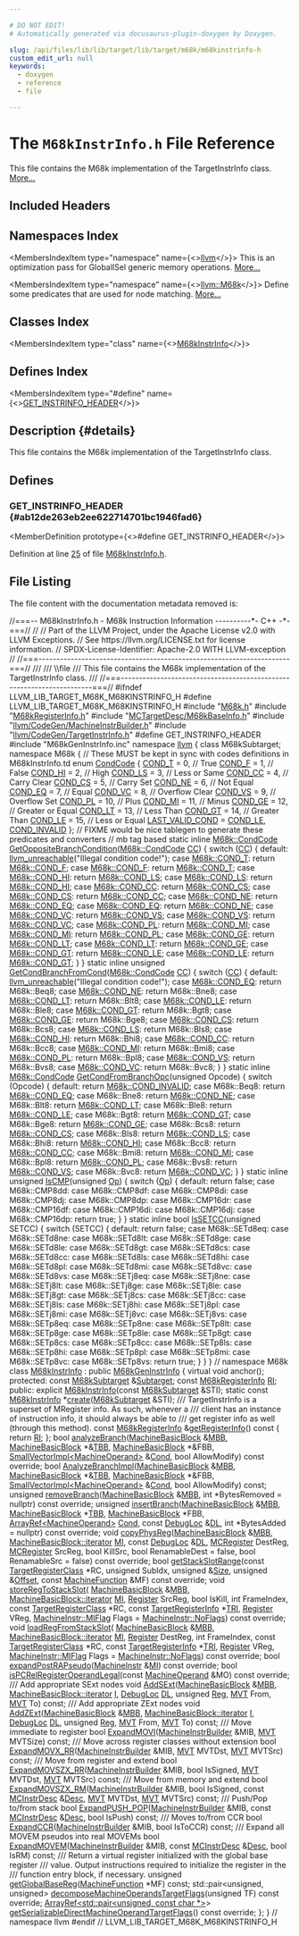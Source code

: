 ```yaml
---

# DO NOT EDIT!
# Automatically generated via docusaurus-plugin-doxygen by Doxygen.

slug: /api/files/lib/lib/target/lib/target/m68k/m68kinstrinfo-h
custom_edit_url: null
keywords:
  - doxygen
  - reference
  - file

---
```





# The `M68kInstrInfo.h` File Reference

<DoxygenPage pluginConfig={pluginConfig}>

This file contains the M68k implementation of the TargetInstrInfo class. <a href="#details">More...</a>

## Included Headers

<IncludesList>
<IncludesListItem
  filePath="M68k.h"
  permalink="/docs/api/files/lib/lib/target/lib/target/m68k/m68k-h"
  isLocal="true" />
<IncludesListItem
  filePath="M68kRegisterInfo.h"
  permalink="/docs/api/files/lib/lib/target/lib/target/m68k/m68kregisterinfo-h"
  isLocal="true" />
<IncludesListItem
  filePath="MCTargetDesc/M68kBaseInfo.h"
  permalink="/docs/api/files/lib/lib/target/lib/target/m68k/lib/target/m68k/mctargetdesc/m68kbaseinfo-h"
  isLocal="true" />
<IncludesListItem
  filePath="llvm/CodeGen/MachineInstrBuilder.h"
  permalink="/docs/api/files/include/include/llvm/include/llvm/codegen/machineinstrbuilder-h"
  isLocal="true" />
<IncludesListItem
  filePath="llvm/CodeGen/TargetInstrInfo.h"
  permalink="/docs/api/files/include/include/llvm/include/llvm/codegen/targetinstrinfo-h"
  isLocal="true" />
<IncludesListItem
  filePath="M68kGenInstrInfo.inc"
  permalink=""
  isLocal="true" />
</IncludesList>

## Namespaces Index

<MembersIndex>

<MembersIndexItem
  type="namespace"
  name={<><a href="/docs/api/namespaces/llvm">llvm</a></>}>
This is an optimization pass for GlobalISel generic memory operations. <a href="/docs/api/namespaces/llvm/#details">More...</a>
</MembersIndexItem>

<MembersIndexItem
  type="namespace"
  name={<><a href="/docs/api/namespaces/llvm/m68k">llvm::M68k</a></>}>
Define some predicates that are used for node matching. <a href="/docs/api/namespaces/llvm/m68k/#details">More...</a>
</MembersIndexItem>

</MembersIndex>

## Classes Index

<MembersIndex>

<MembersIndexItem
  type="class"
  name={<><a href="/docs/api/classes/llvm/m68kinstrinfo">M68kInstrInfo</a></>}>
</MembersIndexItem>

</MembersIndex>

## Defines Index

<MembersIndex>

<MembersIndexItem
  type="#define"
  name={<><a href="#ab12de263eb2ee622714701bc1946fad6">GET&#95;INSTRINFO&#95;HEADER</a></>}>
</MembersIndexItem>

</MembersIndex>

## Description {#details}

This file contains the M68k implementation of the TargetInstrInfo class.

<SectionDefinition>

## Defines

### GET&#95;INSTRINFO&#95;HEADER {#ab12de263eb2ee622714701bc1946fad6}

<MemberDefinition
  prototype={<>#define GET&#95;INSTRINFO&#95;HEADER</>}>

Definition at line <a href="#l00025">25</a> of file <a href="/docs/api/files/lib/lib/target/lib/target/m68k/m68kinstrinfo-h">M68kInstrInfo.h</a>.
</MemberDefinition>

</SectionDefinition>

## File Listing

The file content with the documentation metadata removed is:

<ProgramListing>

<Link id="l00001" /><CodeLine lineNumber="1"><Highlight kind="comment">//===-- M68kInstrInfo.h - M68k Instruction Information ----------&#42;- C++ -&#42;-===//</Highlight><Highlight kind="normal"></Highlight></CodeLine>
<Link id="l00002" /><CodeLine lineNumber="2"><Highlight kind="normal"></Highlight><Highlight kind="comment">//</Highlight><Highlight kind="normal"></Highlight></CodeLine>
<Link id="l00003" /><CodeLine lineNumber="3"><Highlight kind="normal"></Highlight><Highlight kind="comment">// Part of the LLVM Project, under the Apache License v2.0 with LLVM Exceptions.</Highlight><Highlight kind="normal"></Highlight></CodeLine>
<Link id="l00004" /><CodeLine lineNumber="4"><Highlight kind="normal"></Highlight><Highlight kind="comment">// See https://llvm.org/LICENSE.txt for license information.</Highlight><Highlight kind="normal"></Highlight></CodeLine>
<Link id="l00005" /><CodeLine lineNumber="5"><Highlight kind="normal"></Highlight><Highlight kind="comment">// SPDX-License-Identifier: Apache-2.0 WITH LLVM-exception</Highlight><Highlight kind="normal"></Highlight></CodeLine>
<Link id="l00006" /><CodeLine lineNumber="6"><Highlight kind="normal"></Highlight><Highlight kind="comment">//</Highlight><Highlight kind="normal"></Highlight></CodeLine>
<Link id="l00007" /><CodeLine lineNumber="7"><Highlight kind="normal"></Highlight><Highlight kind="comment">//===----------------------------------------------------------------------===//</Highlight><Highlight kind="comment"></Highlight></CodeLine>
<Link id="l00008" /><CodeLine lineNumber="8"><Highlight kind="comment">///</Highlight></CodeLine>
<Link id="l00009" /><CodeLine lineNumber="9"><Highlight kind="comment">/// \\file</Highlight></CodeLine>
<Link id="l00010" /><CodeLine lineNumber="10"><Highlight kind="comment">/// This file contains the M68k implementation of the TargetInstrInfo class.</Highlight></CodeLine>
<Link id="l00011" /><CodeLine lineNumber="11"><Highlight kind="comment">///</Highlight><Highlight kind="normal"></Highlight></CodeLine>
<Link id="l00012" /><CodeLine lineNumber="12"><Highlight kind="normal"></Highlight><Highlight kind="comment">//===----------------------------------------------------------------------===//</Highlight><Highlight kind="normal"></Highlight></CodeLine>
<Link id="l00013" /><CodeLine lineNumber="13"><Highlight kind="normal"></Highlight></CodeLine>
<Link id="l00014" /><CodeLine lineNumber="14"><Highlight kind="normal"></Highlight><Highlight kind="preprocessor">#ifndef LLVM&#95;LIB&#95;TARGET&#95;M68K&#95;M68KINSTRINFO&#95;H</Highlight><Highlight kind="normal"></Highlight></CodeLine>
<Link id="l00015" /><CodeLine lineNumber="15"><Highlight kind="normal"></Highlight><Highlight kind="preprocessor">#define LLVM&#95;LIB&#95;TARGET&#95;M68K&#95;M68KINSTRINFO&#95;H</Highlight><Highlight kind="normal"></Highlight></CodeLine>
<Link id="l00016" /><CodeLine lineNumber="16"><Highlight kind="normal"></Highlight></CodeLine>
<Link id="l00017" /><CodeLine lineNumber="17"><Highlight kind="normal"></Highlight><Highlight kind="preprocessor">#include &quot;<a href="/docs/api/files/lib/lib/target/lib/target/m68k/m68k-h">M68k.h</a>&quot;</Highlight><Highlight kind="normal"></Highlight></CodeLine>
<Link id="l00018" /><CodeLine lineNumber="18"><Highlight kind="normal"></Highlight><Highlight kind="preprocessor">#include &quot;<a href="/docs/api/files/lib/lib/target/lib/target/m68k/m68kregisterinfo-h">M68kRegisterInfo.h</a>&quot;</Highlight><Highlight kind="normal"></Highlight></CodeLine>
<Link id="l00019" /><CodeLine lineNumber="19"><Highlight kind="normal"></Highlight></CodeLine>
<Link id="l00020" /><CodeLine lineNumber="20"><Highlight kind="normal"></Highlight><Highlight kind="preprocessor">#include &quot;<a href="/docs/api/files/lib/lib/target/lib/target/m68k/lib/target/m68k/mctargetdesc/m68kbaseinfo-h">MCTargetDesc/M68kBaseInfo.h</a>&quot;</Highlight><Highlight kind="normal"></Highlight></CodeLine>
<Link id="l00021" /><CodeLine lineNumber="21"><Highlight kind="normal"></Highlight></CodeLine>
<Link id="l00022" /><CodeLine lineNumber="22"><Highlight kind="normal"></Highlight><Highlight kind="preprocessor">#include &quot;<a href="/docs/api/files/include/include/llvm/include/llvm/codegen/machineinstrbuilder-h">llvm/CodeGen/MachineInstrBuilder.h</a>&quot;</Highlight><Highlight kind="normal"></Highlight></CodeLine>
<Link id="l00023" /><CodeLine lineNumber="23"><Highlight kind="normal"></Highlight><Highlight kind="preprocessor">#include &quot;<a href="/docs/api/files/include/include/llvm/include/llvm/codegen/targetinstrinfo-h">llvm/CodeGen/TargetInstrInfo.h</a>&quot;</Highlight><Highlight kind="normal"></Highlight></CodeLine>
<Link id="l00024" /><CodeLine lineNumber="24"><Highlight kind="normal"></Highlight></CodeLine>
<Link id="l00025" /><CodeLine lineNumber="25" lineLink="#ab12de263eb2ee622714701bc1946fad6"><Highlight kind="normal"></Highlight><Highlight kind="preprocessor">#define GET&#95;INSTRINFO&#95;HEADER</Highlight><Highlight kind="normal"></Highlight></CodeLine>
<Link id="l00026" /><CodeLine lineNumber="26"><Highlight kind="normal"></Highlight><Highlight kind="preprocessor">#include &quot;M68kGenInstrInfo.inc&quot;</Highlight><Highlight kind="normal"></Highlight></CodeLine>
<Link id="l00027" /><CodeLine lineNumber="27"><Highlight kind="normal"></Highlight></CodeLine>
<Link id="l00028" /><CodeLine lineNumber="28"><Highlight kind="normal"></Highlight><Highlight kind="keyword">namespace </Highlight><Highlight kind="normal"><a href="/docs/api/namespaces/llvm">llvm</a> &#123;</Highlight></CodeLine>
<Link id="l00029" /><CodeLine lineNumber="29"><Highlight kind="normal"></Highlight></CodeLine>
<Link id="l00030" /><CodeLine lineNumber="30"><Highlight kind="normal"></Highlight><Highlight kind="keyword">class </Highlight><Highlight kind="normal">M68kSubtarget;</Highlight></CodeLine>
<Link id="l00031" /><CodeLine lineNumber="31"><Highlight kind="normal"></Highlight></CodeLine>
<Link id="l00032" /><CodeLine lineNumber="32"><Highlight kind="normal"></Highlight><Highlight kind="keyword">namespace </Highlight><Highlight kind="normal">M68k &#123;</Highlight></CodeLine>
<Link id="l00033" /><CodeLine lineNumber="33"><Highlight kind="normal"></Highlight><Highlight kind="comment">// These MUST be kept in sync with codes definitions in M68kInstrInfo.td</Highlight><Highlight kind="normal"></Highlight></CodeLine>
<Link id="l00034" /><CodeLine lineNumber="34" lineLink="/docs/api/namespaces/llvm/m68k/#a3ae7fc35b1e164744d5f085ff1e84039"><Highlight kind="normal"></Highlight><Highlight kind="keyword">enum</Highlight><Highlight kind="normal"> <a href="/docs/api/namespaces/llvm/m68k/#a3ae7fc35b1e164744d5f085ff1e84039">CondCode</a> &#123;</Highlight></CodeLine>
<Link id="l00035" /><CodeLine lineNumber="35" lineLink="/docs/api/namespaces/llvm/m68k/#a3ae7fc35b1e164744d5f085ff1e84039a173d46f3ad7ff4516cc52336b2949f13"><Highlight kind="normal">  <a href="/docs/api/namespaces/llvm/m68k/#a3ae7fc35b1e164744d5f085ff1e84039a173d46f3ad7ff4516cc52336b2949f13">COND&#95;T</a> = 0,   </Highlight><Highlight kind="comment">// True</Highlight><Highlight kind="normal"></Highlight></CodeLine>
<Link id="l00036" /><CodeLine lineNumber="36" lineLink="/docs/api/namespaces/llvm/m68k/#a3ae7fc35b1e164744d5f085ff1e84039a327a900d4ac7d27518a53bc7c1731ee5"><Highlight kind="normal">  <a href="/docs/api/namespaces/llvm/m68k/#a3ae7fc35b1e164744d5f085ff1e84039a327a900d4ac7d27518a53bc7c1731ee5">COND&#95;F</a> = 1,   </Highlight><Highlight kind="comment">// False</Highlight><Highlight kind="normal"></Highlight></CodeLine>
<Link id="l00037" /><CodeLine lineNumber="37" lineLink="/docs/api/namespaces/llvm/m68k/#a3ae7fc35b1e164744d5f085ff1e84039ab92c3630f32ebf09ebfffab9305bbd58"><Highlight kind="normal">  <a href="/docs/api/namespaces/llvm/m68k/#a3ae7fc35b1e164744d5f085ff1e84039ab92c3630f32ebf09ebfffab9305bbd58">COND&#95;HI</a> = 2,  </Highlight><Highlight kind="comment">// High</Highlight><Highlight kind="normal"></Highlight></CodeLine>
<Link id="l00038" /><CodeLine lineNumber="38" lineLink="/docs/api/namespaces/llvm/m68k/#a3ae7fc35b1e164744d5f085ff1e84039ae0e66410bd55b220017e4ff5c244ca21"><Highlight kind="normal">  <a href="/docs/api/namespaces/llvm/m68k/#a3ae7fc35b1e164744d5f085ff1e84039ae0e66410bd55b220017e4ff5c244ca21">COND&#95;LS</a> = 3,  </Highlight><Highlight kind="comment">// Less or Same</Highlight><Highlight kind="normal"></Highlight></CodeLine>
<Link id="l00039" /><CodeLine lineNumber="39" lineLink="/docs/api/namespaces/llvm/m68k/#a3ae7fc35b1e164744d5f085ff1e84039a7febd5dc3ed75138f38cc36cf0e30fcc"><Highlight kind="normal">  <a href="/docs/api/namespaces/llvm/m68k/#a3ae7fc35b1e164744d5f085ff1e84039a7febd5dc3ed75138f38cc36cf0e30fcc">COND&#95;CC</a> = 4,  </Highlight><Highlight kind="comment">// Carry Clear</Highlight><Highlight kind="normal"></Highlight></CodeLine>
<Link id="l00040" /><CodeLine lineNumber="40" lineLink="/docs/api/namespaces/llvm/m68k/#a3ae7fc35b1e164744d5f085ff1e84039aa25f8b0ba8ef8c152fcb4d880ee5d387"><Highlight kind="normal">  <a href="/docs/api/namespaces/llvm/m68k/#a3ae7fc35b1e164744d5f085ff1e84039aa25f8b0ba8ef8c152fcb4d880ee5d387">COND&#95;CS</a> = 5,  </Highlight><Highlight kind="comment">// Carry Set</Highlight><Highlight kind="normal"></Highlight></CodeLine>
<Link id="l00041" /><CodeLine lineNumber="41" lineLink="/docs/api/namespaces/llvm/m68k/#a3ae7fc35b1e164744d5f085ff1e84039aa901317a44b0be9a1ac4067028524bd6"><Highlight kind="normal">  <a href="/docs/api/namespaces/llvm/m68k/#a3ae7fc35b1e164744d5f085ff1e84039aa901317a44b0be9a1ac4067028524bd6">COND&#95;NE</a> = 6,  </Highlight><Highlight kind="comment">// Not Equal</Highlight><Highlight kind="normal"></Highlight></CodeLine>
<Link id="l00042" /><CodeLine lineNumber="42" lineLink="/docs/api/namespaces/llvm/m68k/#a3ae7fc35b1e164744d5f085ff1e84039ac148f8930d127f0c09a35848ad30419e"><Highlight kind="normal">  <a href="/docs/api/namespaces/llvm/m68k/#a3ae7fc35b1e164744d5f085ff1e84039ac148f8930d127f0c09a35848ad30419e">COND&#95;EQ</a> = 7,  </Highlight><Highlight kind="comment">// Equal</Highlight><Highlight kind="normal"></Highlight></CodeLine>
<Link id="l00043" /><CodeLine lineNumber="43" lineLink="/docs/api/namespaces/llvm/m68k/#a3ae7fc35b1e164744d5f085ff1e84039a4e035f352a713e4c58b6b6e306a19a8b"><Highlight kind="normal">  <a href="/docs/api/namespaces/llvm/m68k/#a3ae7fc35b1e164744d5f085ff1e84039a4e035f352a713e4c58b6b6e306a19a8b">COND&#95;VC</a> = 8,  </Highlight><Highlight kind="comment">// Overflow Clear</Highlight><Highlight kind="normal"></Highlight></CodeLine>
<Link id="l00044" /><CodeLine lineNumber="44" lineLink="/docs/api/namespaces/llvm/m68k/#a3ae7fc35b1e164744d5f085ff1e84039a8676b3e7eaf6d79f9b2cb242776b831a"><Highlight kind="normal">  <a href="/docs/api/namespaces/llvm/m68k/#a3ae7fc35b1e164744d5f085ff1e84039a8676b3e7eaf6d79f9b2cb242776b831a">COND&#95;VS</a> = 9,  </Highlight><Highlight kind="comment">// Overflow Set</Highlight><Highlight kind="normal"></Highlight></CodeLine>
<Link id="l00045" /><CodeLine lineNumber="45" lineLink="/docs/api/namespaces/llvm/m68k/#a3ae7fc35b1e164744d5f085ff1e84039ad7801a76a67f06e7074b6e7e82b63cb9"><Highlight kind="normal">  <a href="/docs/api/namespaces/llvm/m68k/#a3ae7fc35b1e164744d5f085ff1e84039ad7801a76a67f06e7074b6e7e82b63cb9">COND&#95;PL</a> = 10, </Highlight><Highlight kind="comment">// Plus</Highlight><Highlight kind="normal"></Highlight></CodeLine>
<Link id="l00046" /><CodeLine lineNumber="46" lineLink="/docs/api/namespaces/llvm/m68k/#a3ae7fc35b1e164744d5f085ff1e84039a2e5ed258170cfe7b8b2b759e3382fba2"><Highlight kind="normal">  <a href="/docs/api/namespaces/llvm/m68k/#a3ae7fc35b1e164744d5f085ff1e84039a2e5ed258170cfe7b8b2b759e3382fba2">COND&#95;MI</a> = 11, </Highlight><Highlight kind="comment">// Minus</Highlight><Highlight kind="normal"></Highlight></CodeLine>
<Link id="l00047" /><CodeLine lineNumber="47" lineLink="/docs/api/namespaces/llvm/m68k/#a3ae7fc35b1e164744d5f085ff1e84039af0e55f79c4cd6282754ac1bc5417573f"><Highlight kind="normal">  <a href="/docs/api/namespaces/llvm/m68k/#a3ae7fc35b1e164744d5f085ff1e84039af0e55f79c4cd6282754ac1bc5417573f">COND&#95;GE</a> = 12, </Highlight><Highlight kind="comment">// Greater or Equal</Highlight><Highlight kind="normal"></Highlight></CodeLine>
<Link id="l00048" /><CodeLine lineNumber="48" lineLink="/docs/api/namespaces/llvm/m68k/#a3ae7fc35b1e164744d5f085ff1e84039a99ca08e883ff21904ad2afcf58ac5b36"><Highlight kind="normal">  <a href="/docs/api/namespaces/llvm/m68k/#a3ae7fc35b1e164744d5f085ff1e84039a99ca08e883ff21904ad2afcf58ac5b36">COND&#95;LT</a> = 13, </Highlight><Highlight kind="comment">// Less Than</Highlight><Highlight kind="normal"></Highlight></CodeLine>
<Link id="l00049" /><CodeLine lineNumber="49" lineLink="/docs/api/namespaces/llvm/m68k/#a3ae7fc35b1e164744d5f085ff1e84039a9fa23e50c543dbc8e4199a4b2d86464e"><Highlight kind="normal">  <a href="/docs/api/namespaces/llvm/m68k/#a3ae7fc35b1e164744d5f085ff1e84039a9fa23e50c543dbc8e4199a4b2d86464e">COND&#95;GT</a> = 14, </Highlight><Highlight kind="comment">// Greater Than</Highlight><Highlight kind="normal"></Highlight></CodeLine>
<Link id="l00050" /><CodeLine lineNumber="50" lineLink="/docs/api/namespaces/llvm/m68k/#a3ae7fc35b1e164744d5f085ff1e84039a251eb0798d4ebad8afda15f84916869a"><Highlight kind="normal">  <a href="/docs/api/namespaces/llvm/m68k/#a3ae7fc35b1e164744d5f085ff1e84039a251eb0798d4ebad8afda15f84916869a">COND&#95;LE</a> = 15, </Highlight><Highlight kind="comment">// Less or Equal</Highlight><Highlight kind="normal"></Highlight></CodeLine>
<Link id="l00051" /><CodeLine lineNumber="51" lineLink="/docs/api/namespaces/llvm/m68k/#a3ae7fc35b1e164744d5f085ff1e84039a57bc7f557fe6ce5ca5edc4202e5f438d"><Highlight kind="normal">  <a href="/docs/api/namespaces/llvm/m68k/#a3ae7fc35b1e164744d5f085ff1e84039a57bc7f557fe6ce5ca5edc4202e5f438d">LAST&#95;VALID&#95;COND</a> = <a href="/docs/api/namespaces/llvm/m68k/#a3ae7fc35b1e164744d5f085ff1e84039a251eb0798d4ebad8afda15f84916869a">COND&#95;LE</a>,</Highlight></CodeLine>
<Link id="l00052" /><CodeLine lineNumber="52" lineLink="/docs/api/namespaces/llvm/m68k/#a3ae7fc35b1e164744d5f085ff1e84039a5033e89fe93b7cbea4d857dadb79c110"><Highlight kind="normal">  <a href="/docs/api/namespaces/llvm/m68k/#a3ae7fc35b1e164744d5f085ff1e84039a5033e89fe93b7cbea4d857dadb79c110">COND&#95;INVALID</a></Highlight></CodeLine>
<Link id="l00053" /><CodeLine lineNumber="53"><Highlight kind="normal">&#125;;</Highlight></CodeLine>
<Link id="l00054" /><CodeLine lineNumber="54"><Highlight kind="normal"></Highlight></CodeLine>
<Link id="l00055" /><CodeLine lineNumber="55"><Highlight kind="normal"></Highlight><Highlight kind="comment">// FIXME would be nice tablegen to generate these predicates and converters</Highlight><Highlight kind="normal"></Highlight></CodeLine>
<Link id="l00056" /><CodeLine lineNumber="56"><Highlight kind="normal"></Highlight><Highlight kind="comment">// mb tag based</Highlight><Highlight kind="normal"></Highlight></CodeLine>
<Link id="l00057" /><CodeLine lineNumber="57"><Highlight kind="normal"></Highlight></CodeLine>
<Link id="l00058" /><CodeLine lineNumber="58" lineLink="/docs/api/namespaces/llvm/m68k/#a876bb5be568d372d0a658d2ea5927b74"><Highlight kind="normal"></Highlight><Highlight kind="keyword">static</Highlight><Highlight kind="normal"> </Highlight><Highlight kind="keyword">inline</Highlight><Highlight kind="normal"> <a href="/docs/api/namespaces/llvm/m68k/#a3ae7fc35b1e164744d5f085ff1e84039">M68k::CondCode</a> <a href="/docs/api/namespaces/llvm/m68k/#a876bb5be568d372d0a658d2ea5927b74">GetOppositeBranchCondition</a>(<a href="/docs/api/namespaces/llvm/m68k/#a3ae7fc35b1e164744d5f085ff1e84039">M68k::CondCode</a> <a href="/docs/api/files/lib/lib/target/lib/target/riscv/riscvredundantcopyelimination-cpp/#a77c69067ae8279bc00ab8757731e90d7">CC</a>) &#123;</Highlight></CodeLine>
<Link id="l00059" /><CodeLine lineNumber="59"><Highlight kind="normal">  </Highlight><Highlight kind="keywordflow">switch</Highlight><Highlight kind="normal"> (<a href="/docs/api/files/lib/lib/target/lib/target/riscv/riscvredundantcopyelimination-cpp/#a77c69067ae8279bc00ab8757731e90d7">CC</a>) &#123;</Highlight></CodeLine>
<Link id="l00060" /><CodeLine lineNumber="60"><Highlight kind="normal">  </Highlight><Highlight kind="keywordflow">default</Highlight><Highlight kind="normal">:</Highlight></CodeLine>
<Link id="l00061" /><CodeLine lineNumber="61"><Highlight kind="normal">    <a href="/docs/api/files/include/include/llvm/include/llvm/support/errorhandling-h/#ace243f5c25697a1107cce46626b3dc94">llvm&#95;unreachable</a>(</Highlight><Highlight kind="stringliteral">&quot;Illegal condition code!&quot;</Highlight><Highlight kind="normal">);</Highlight></CodeLine>
<Link id="l00062" /><CodeLine lineNumber="62"><Highlight kind="normal">  </Highlight><Highlight kind="keywordflow">case</Highlight><Highlight kind="normal"> <a href="/docs/api/namespaces/llvm/m68k/#a3ae7fc35b1e164744d5f085ff1e84039a173d46f3ad7ff4516cc52336b2949f13">M68k::COND&#95;T</a>:</Highlight></CodeLine>
<Link id="l00063" /><CodeLine lineNumber="63"><Highlight kind="normal">    </Highlight><Highlight kind="keywordflow">return</Highlight><Highlight kind="normal"> <a href="/docs/api/namespaces/llvm/m68k/#a3ae7fc35b1e164744d5f085ff1e84039a327a900d4ac7d27518a53bc7c1731ee5">M68k::COND&#95;F</a>;</Highlight></CodeLine>
<Link id="l00064" /><CodeLine lineNumber="64"><Highlight kind="normal">  </Highlight><Highlight kind="keywordflow">case</Highlight><Highlight kind="normal"> <a href="/docs/api/namespaces/llvm/m68k/#a3ae7fc35b1e164744d5f085ff1e84039a327a900d4ac7d27518a53bc7c1731ee5">M68k::COND&#95;F</a>:</Highlight></CodeLine>
<Link id="l00065" /><CodeLine lineNumber="65"><Highlight kind="normal">    </Highlight><Highlight kind="keywordflow">return</Highlight><Highlight kind="normal"> <a href="/docs/api/namespaces/llvm/m68k/#a3ae7fc35b1e164744d5f085ff1e84039a173d46f3ad7ff4516cc52336b2949f13">M68k::COND&#95;T</a>;</Highlight></CodeLine>
<Link id="l00066" /><CodeLine lineNumber="66"><Highlight kind="normal">  </Highlight><Highlight kind="keywordflow">case</Highlight><Highlight kind="normal"> <a href="/docs/api/namespaces/llvm/m68k/#a3ae7fc35b1e164744d5f085ff1e84039ab92c3630f32ebf09ebfffab9305bbd58">M68k::COND&#95;HI</a>:</Highlight></CodeLine>
<Link id="l00067" /><CodeLine lineNumber="67"><Highlight kind="normal">    </Highlight><Highlight kind="keywordflow">return</Highlight><Highlight kind="normal"> <a href="/docs/api/namespaces/llvm/m68k/#a3ae7fc35b1e164744d5f085ff1e84039ae0e66410bd55b220017e4ff5c244ca21">M68k::COND&#95;LS</a>;</Highlight></CodeLine>
<Link id="l00068" /><CodeLine lineNumber="68"><Highlight kind="normal">  </Highlight><Highlight kind="keywordflow">case</Highlight><Highlight kind="normal"> <a href="/docs/api/namespaces/llvm/m68k/#a3ae7fc35b1e164744d5f085ff1e84039ae0e66410bd55b220017e4ff5c244ca21">M68k::COND&#95;LS</a>:</Highlight></CodeLine>
<Link id="l00069" /><CodeLine lineNumber="69"><Highlight kind="normal">    </Highlight><Highlight kind="keywordflow">return</Highlight><Highlight kind="normal"> <a href="/docs/api/namespaces/llvm/m68k/#a3ae7fc35b1e164744d5f085ff1e84039ab92c3630f32ebf09ebfffab9305bbd58">M68k::COND&#95;HI</a>;</Highlight></CodeLine>
<Link id="l00070" /><CodeLine lineNumber="70"><Highlight kind="normal">  </Highlight><Highlight kind="keywordflow">case</Highlight><Highlight kind="normal"> <a href="/docs/api/namespaces/llvm/m68k/#a3ae7fc35b1e164744d5f085ff1e84039a7febd5dc3ed75138f38cc36cf0e30fcc">M68k::COND&#95;CC</a>:</Highlight></CodeLine>
<Link id="l00071" /><CodeLine lineNumber="71"><Highlight kind="normal">    </Highlight><Highlight kind="keywordflow">return</Highlight><Highlight kind="normal"> <a href="/docs/api/namespaces/llvm/m68k/#a3ae7fc35b1e164744d5f085ff1e84039aa25f8b0ba8ef8c152fcb4d880ee5d387">M68k::COND&#95;CS</a>;</Highlight></CodeLine>
<Link id="l00072" /><CodeLine lineNumber="72"><Highlight kind="normal">  </Highlight><Highlight kind="keywordflow">case</Highlight><Highlight kind="normal"> <a href="/docs/api/namespaces/llvm/m68k/#a3ae7fc35b1e164744d5f085ff1e84039aa25f8b0ba8ef8c152fcb4d880ee5d387">M68k::COND&#95;CS</a>:</Highlight></CodeLine>
<Link id="l00073" /><CodeLine lineNumber="73"><Highlight kind="normal">    </Highlight><Highlight kind="keywordflow">return</Highlight><Highlight kind="normal"> <a href="/docs/api/namespaces/llvm/m68k/#a3ae7fc35b1e164744d5f085ff1e84039a7febd5dc3ed75138f38cc36cf0e30fcc">M68k::COND&#95;CC</a>;</Highlight></CodeLine>
<Link id="l00074" /><CodeLine lineNumber="74"><Highlight kind="normal">  </Highlight><Highlight kind="keywordflow">case</Highlight><Highlight kind="normal"> <a href="/docs/api/namespaces/llvm/m68k/#a3ae7fc35b1e164744d5f085ff1e84039aa901317a44b0be9a1ac4067028524bd6">M68k::COND&#95;NE</a>:</Highlight></CodeLine>
<Link id="l00075" /><CodeLine lineNumber="75"><Highlight kind="normal">    </Highlight><Highlight kind="keywordflow">return</Highlight><Highlight kind="normal"> <a href="/docs/api/namespaces/llvm/m68k/#a3ae7fc35b1e164744d5f085ff1e84039ac148f8930d127f0c09a35848ad30419e">M68k::COND&#95;EQ</a>;</Highlight></CodeLine>
<Link id="l00076" /><CodeLine lineNumber="76"><Highlight kind="normal">  </Highlight><Highlight kind="keywordflow">case</Highlight><Highlight kind="normal"> <a href="/docs/api/namespaces/llvm/m68k/#a3ae7fc35b1e164744d5f085ff1e84039ac148f8930d127f0c09a35848ad30419e">M68k::COND&#95;EQ</a>:</Highlight></CodeLine>
<Link id="l00077" /><CodeLine lineNumber="77"><Highlight kind="normal">    </Highlight><Highlight kind="keywordflow">return</Highlight><Highlight kind="normal"> <a href="/docs/api/namespaces/llvm/m68k/#a3ae7fc35b1e164744d5f085ff1e84039aa901317a44b0be9a1ac4067028524bd6">M68k::COND&#95;NE</a>;</Highlight></CodeLine>
<Link id="l00078" /><CodeLine lineNumber="78"><Highlight kind="normal">  </Highlight><Highlight kind="keywordflow">case</Highlight><Highlight kind="normal"> <a href="/docs/api/namespaces/llvm/m68k/#a3ae7fc35b1e164744d5f085ff1e84039a4e035f352a713e4c58b6b6e306a19a8b">M68k::COND&#95;VC</a>:</Highlight></CodeLine>
<Link id="l00079" /><CodeLine lineNumber="79"><Highlight kind="normal">    </Highlight><Highlight kind="keywordflow">return</Highlight><Highlight kind="normal"> <a href="/docs/api/namespaces/llvm/m68k/#a3ae7fc35b1e164744d5f085ff1e84039a8676b3e7eaf6d79f9b2cb242776b831a">M68k::COND&#95;VS</a>;</Highlight></CodeLine>
<Link id="l00080" /><CodeLine lineNumber="80"><Highlight kind="normal">  </Highlight><Highlight kind="keywordflow">case</Highlight><Highlight kind="normal"> <a href="/docs/api/namespaces/llvm/m68k/#a3ae7fc35b1e164744d5f085ff1e84039a8676b3e7eaf6d79f9b2cb242776b831a">M68k::COND&#95;VS</a>:</Highlight></CodeLine>
<Link id="l00081" /><CodeLine lineNumber="81"><Highlight kind="normal">    </Highlight><Highlight kind="keywordflow">return</Highlight><Highlight kind="normal"> <a href="/docs/api/namespaces/llvm/m68k/#a3ae7fc35b1e164744d5f085ff1e84039a4e035f352a713e4c58b6b6e306a19a8b">M68k::COND&#95;VC</a>;</Highlight></CodeLine>
<Link id="l00082" /><CodeLine lineNumber="82"><Highlight kind="normal">  </Highlight><Highlight kind="keywordflow">case</Highlight><Highlight kind="normal"> <a href="/docs/api/namespaces/llvm/m68k/#a3ae7fc35b1e164744d5f085ff1e84039ad7801a76a67f06e7074b6e7e82b63cb9">M68k::COND&#95;PL</a>:</Highlight></CodeLine>
<Link id="l00083" /><CodeLine lineNumber="83"><Highlight kind="normal">    </Highlight><Highlight kind="keywordflow">return</Highlight><Highlight kind="normal"> <a href="/docs/api/namespaces/llvm/m68k/#a3ae7fc35b1e164744d5f085ff1e84039a2e5ed258170cfe7b8b2b759e3382fba2">M68k::COND&#95;MI</a>;</Highlight></CodeLine>
<Link id="l00084" /><CodeLine lineNumber="84"><Highlight kind="normal">  </Highlight><Highlight kind="keywordflow">case</Highlight><Highlight kind="normal"> <a href="/docs/api/namespaces/llvm/m68k/#a3ae7fc35b1e164744d5f085ff1e84039a2e5ed258170cfe7b8b2b759e3382fba2">M68k::COND&#95;MI</a>:</Highlight></CodeLine>
<Link id="l00085" /><CodeLine lineNumber="85"><Highlight kind="normal">    </Highlight><Highlight kind="keywordflow">return</Highlight><Highlight kind="normal"> <a href="/docs/api/namespaces/llvm/m68k/#a3ae7fc35b1e164744d5f085ff1e84039ad7801a76a67f06e7074b6e7e82b63cb9">M68k::COND&#95;PL</a>;</Highlight></CodeLine>
<Link id="l00086" /><CodeLine lineNumber="86"><Highlight kind="normal">  </Highlight><Highlight kind="keywordflow">case</Highlight><Highlight kind="normal"> <a href="/docs/api/namespaces/llvm/m68k/#a3ae7fc35b1e164744d5f085ff1e84039af0e55f79c4cd6282754ac1bc5417573f">M68k::COND&#95;GE</a>:</Highlight></CodeLine>
<Link id="l00087" /><CodeLine lineNumber="87"><Highlight kind="normal">    </Highlight><Highlight kind="keywordflow">return</Highlight><Highlight kind="normal"> <a href="/docs/api/namespaces/llvm/m68k/#a3ae7fc35b1e164744d5f085ff1e84039a99ca08e883ff21904ad2afcf58ac5b36">M68k::COND&#95;LT</a>;</Highlight></CodeLine>
<Link id="l00088" /><CodeLine lineNumber="88"><Highlight kind="normal">  </Highlight><Highlight kind="keywordflow">case</Highlight><Highlight kind="normal"> <a href="/docs/api/namespaces/llvm/m68k/#a3ae7fc35b1e164744d5f085ff1e84039a99ca08e883ff21904ad2afcf58ac5b36">M68k::COND&#95;LT</a>:</Highlight></CodeLine>
<Link id="l00089" /><CodeLine lineNumber="89"><Highlight kind="normal">    </Highlight><Highlight kind="keywordflow">return</Highlight><Highlight kind="normal"> <a href="/docs/api/namespaces/llvm/m68k/#a3ae7fc35b1e164744d5f085ff1e84039af0e55f79c4cd6282754ac1bc5417573f">M68k::COND&#95;GE</a>;</Highlight></CodeLine>
<Link id="l00090" /><CodeLine lineNumber="90"><Highlight kind="normal">  </Highlight><Highlight kind="keywordflow">case</Highlight><Highlight kind="normal"> <a href="/docs/api/namespaces/llvm/m68k/#a3ae7fc35b1e164744d5f085ff1e84039a9fa23e50c543dbc8e4199a4b2d86464e">M68k::COND&#95;GT</a>:</Highlight></CodeLine>
<Link id="l00091" /><CodeLine lineNumber="91"><Highlight kind="normal">    </Highlight><Highlight kind="keywordflow">return</Highlight><Highlight kind="normal"> <a href="/docs/api/namespaces/llvm/m68k/#a3ae7fc35b1e164744d5f085ff1e84039a251eb0798d4ebad8afda15f84916869a">M68k::COND&#95;LE</a>;</Highlight></CodeLine>
<Link id="l00092" /><CodeLine lineNumber="92"><Highlight kind="normal">  </Highlight><Highlight kind="keywordflow">case</Highlight><Highlight kind="normal"> <a href="/docs/api/namespaces/llvm/m68k/#a3ae7fc35b1e164744d5f085ff1e84039a251eb0798d4ebad8afda15f84916869a">M68k::COND&#95;LE</a>:</Highlight></CodeLine>
<Link id="l00093" /><CodeLine lineNumber="93"><Highlight kind="normal">    </Highlight><Highlight kind="keywordflow">return</Highlight><Highlight kind="normal"> <a href="/docs/api/namespaces/llvm/m68k/#a3ae7fc35b1e164744d5f085ff1e84039a9fa23e50c543dbc8e4199a4b2d86464e">M68k::COND&#95;GT</a>;</Highlight></CodeLine>
<Link id="l00094" /><CodeLine lineNumber="94"><Highlight kind="normal">  &#125;</Highlight></CodeLine>
<Link id="l00095" /><CodeLine lineNumber="95"><Highlight kind="normal">&#125;</Highlight></CodeLine>
<Link id="l00096" /><CodeLine lineNumber="96"><Highlight kind="normal"></Highlight></CodeLine>
<Link id="l00097" /><CodeLine lineNumber="97" lineLink="/docs/api/namespaces/llvm/m68k/#a53befb9ac81cf6c262c28640cb6c5425"><Highlight kind="normal"></Highlight><Highlight kind="keyword">static</Highlight><Highlight kind="normal"> </Highlight><Highlight kind="keyword">inline</Highlight><Highlight kind="normal"> </Highlight><Highlight kind="keywordtype">unsigned</Highlight><Highlight kind="normal"> <a href="/docs/api/namespaces/llvm/m68k/#a53befb9ac81cf6c262c28640cb6c5425">GetCondBranchFromCond</a>(<a href="/docs/api/namespaces/llvm/m68k/#a3ae7fc35b1e164744d5f085ff1e84039">M68k::CondCode</a> <a href="/docs/api/files/lib/lib/target/lib/target/riscv/riscvredundantcopyelimination-cpp/#a77c69067ae8279bc00ab8757731e90d7">CC</a>) &#123;</Highlight></CodeLine>
<Link id="l00098" /><CodeLine lineNumber="98"><Highlight kind="normal">  </Highlight><Highlight kind="keywordflow">switch</Highlight><Highlight kind="normal"> (<a href="/docs/api/files/lib/lib/target/lib/target/riscv/riscvredundantcopyelimination-cpp/#a77c69067ae8279bc00ab8757731e90d7">CC</a>) &#123;</Highlight></CodeLine>
<Link id="l00099" /><CodeLine lineNumber="99"><Highlight kind="normal">  </Highlight><Highlight kind="keywordflow">default</Highlight><Highlight kind="normal">:</Highlight></CodeLine>
<Link id="l00100" /><CodeLine lineNumber="100"><Highlight kind="normal">    <a href="/docs/api/files/include/include/llvm/include/llvm/support/errorhandling-h/#ace243f5c25697a1107cce46626b3dc94">llvm&#95;unreachable</a>(</Highlight><Highlight kind="stringliteral">&quot;Illegal condition code!&quot;</Highlight><Highlight kind="normal">);</Highlight></CodeLine>
<Link id="l00101" /><CodeLine lineNumber="101"><Highlight kind="normal">  </Highlight><Highlight kind="keywordflow">case</Highlight><Highlight kind="normal"> <a href="/docs/api/namespaces/llvm/m68k/#a3ae7fc35b1e164744d5f085ff1e84039ac148f8930d127f0c09a35848ad30419e">M68k::COND&#95;EQ</a>:</Highlight></CodeLine>
<Link id="l00102" /><CodeLine lineNumber="102"><Highlight kind="normal">    </Highlight><Highlight kind="keywordflow">return</Highlight><Highlight kind="normal"> M68k::Beq8;</Highlight></CodeLine>
<Link id="l00103" /><CodeLine lineNumber="103"><Highlight kind="normal">  </Highlight><Highlight kind="keywordflow">case</Highlight><Highlight kind="normal"> <a href="/docs/api/namespaces/llvm/m68k/#a3ae7fc35b1e164744d5f085ff1e84039aa901317a44b0be9a1ac4067028524bd6">M68k::COND&#95;NE</a>:</Highlight></CodeLine>
<Link id="l00104" /><CodeLine lineNumber="104"><Highlight kind="normal">    </Highlight><Highlight kind="keywordflow">return</Highlight><Highlight kind="normal"> M68k::Bne8;</Highlight></CodeLine>
<Link id="l00105" /><CodeLine lineNumber="105"><Highlight kind="normal">  </Highlight><Highlight kind="keywordflow">case</Highlight><Highlight kind="normal"> <a href="/docs/api/namespaces/llvm/m68k/#a3ae7fc35b1e164744d5f085ff1e84039a99ca08e883ff21904ad2afcf58ac5b36">M68k::COND&#95;LT</a>:</Highlight></CodeLine>
<Link id="l00106" /><CodeLine lineNumber="106"><Highlight kind="normal">    </Highlight><Highlight kind="keywordflow">return</Highlight><Highlight kind="normal"> M68k::Blt8;</Highlight></CodeLine>
<Link id="l00107" /><CodeLine lineNumber="107"><Highlight kind="normal">  </Highlight><Highlight kind="keywordflow">case</Highlight><Highlight kind="normal"> <a href="/docs/api/namespaces/llvm/m68k/#a3ae7fc35b1e164744d5f085ff1e84039a251eb0798d4ebad8afda15f84916869a">M68k::COND&#95;LE</a>:</Highlight></CodeLine>
<Link id="l00108" /><CodeLine lineNumber="108"><Highlight kind="normal">    </Highlight><Highlight kind="keywordflow">return</Highlight><Highlight kind="normal"> M68k::Ble8;</Highlight></CodeLine>
<Link id="l00109" /><CodeLine lineNumber="109"><Highlight kind="normal">  </Highlight><Highlight kind="keywordflow">case</Highlight><Highlight kind="normal"> <a href="/docs/api/namespaces/llvm/m68k/#a3ae7fc35b1e164744d5f085ff1e84039a9fa23e50c543dbc8e4199a4b2d86464e">M68k::COND&#95;GT</a>:</Highlight></CodeLine>
<Link id="l00110" /><CodeLine lineNumber="110"><Highlight kind="normal">    </Highlight><Highlight kind="keywordflow">return</Highlight><Highlight kind="normal"> M68k::Bgt8;</Highlight></CodeLine>
<Link id="l00111" /><CodeLine lineNumber="111"><Highlight kind="normal">  </Highlight><Highlight kind="keywordflow">case</Highlight><Highlight kind="normal"> <a href="/docs/api/namespaces/llvm/m68k/#a3ae7fc35b1e164744d5f085ff1e84039af0e55f79c4cd6282754ac1bc5417573f">M68k::COND&#95;GE</a>:</Highlight></CodeLine>
<Link id="l00112" /><CodeLine lineNumber="112"><Highlight kind="normal">    </Highlight><Highlight kind="keywordflow">return</Highlight><Highlight kind="normal"> M68k::Bge8;</Highlight></CodeLine>
<Link id="l00113" /><CodeLine lineNumber="113"><Highlight kind="normal">  </Highlight><Highlight kind="keywordflow">case</Highlight><Highlight kind="normal"> <a href="/docs/api/namespaces/llvm/m68k/#a3ae7fc35b1e164744d5f085ff1e84039aa25f8b0ba8ef8c152fcb4d880ee5d387">M68k::COND&#95;CS</a>:</Highlight></CodeLine>
<Link id="l00114" /><CodeLine lineNumber="114"><Highlight kind="normal">    </Highlight><Highlight kind="keywordflow">return</Highlight><Highlight kind="normal"> M68k::Bcs8;</Highlight></CodeLine>
<Link id="l00115" /><CodeLine lineNumber="115"><Highlight kind="normal">  </Highlight><Highlight kind="keywordflow">case</Highlight><Highlight kind="normal"> <a href="/docs/api/namespaces/llvm/m68k/#a3ae7fc35b1e164744d5f085ff1e84039ae0e66410bd55b220017e4ff5c244ca21">M68k::COND&#95;LS</a>:</Highlight></CodeLine>
<Link id="l00116" /><CodeLine lineNumber="116"><Highlight kind="normal">    </Highlight><Highlight kind="keywordflow">return</Highlight><Highlight kind="normal"> M68k::Bls8;</Highlight></CodeLine>
<Link id="l00117" /><CodeLine lineNumber="117"><Highlight kind="normal">  </Highlight><Highlight kind="keywordflow">case</Highlight><Highlight kind="normal"> <a href="/docs/api/namespaces/llvm/m68k/#a3ae7fc35b1e164744d5f085ff1e84039ab92c3630f32ebf09ebfffab9305bbd58">M68k::COND&#95;HI</a>:</Highlight></CodeLine>
<Link id="l00118" /><CodeLine lineNumber="118"><Highlight kind="normal">    </Highlight><Highlight kind="keywordflow">return</Highlight><Highlight kind="normal"> M68k::Bhi8;</Highlight></CodeLine>
<Link id="l00119" /><CodeLine lineNumber="119"><Highlight kind="normal">  </Highlight><Highlight kind="keywordflow">case</Highlight><Highlight kind="normal"> <a href="/docs/api/namespaces/llvm/m68k/#a3ae7fc35b1e164744d5f085ff1e84039a7febd5dc3ed75138f38cc36cf0e30fcc">M68k::COND&#95;CC</a>:</Highlight></CodeLine>
<Link id="l00120" /><CodeLine lineNumber="120"><Highlight kind="normal">    </Highlight><Highlight kind="keywordflow">return</Highlight><Highlight kind="normal"> M68k::Bcc8;</Highlight></CodeLine>
<Link id="l00121" /><CodeLine lineNumber="121"><Highlight kind="normal">  </Highlight><Highlight kind="keywordflow">case</Highlight><Highlight kind="normal"> <a href="/docs/api/namespaces/llvm/m68k/#a3ae7fc35b1e164744d5f085ff1e84039a2e5ed258170cfe7b8b2b759e3382fba2">M68k::COND&#95;MI</a>:</Highlight></CodeLine>
<Link id="l00122" /><CodeLine lineNumber="122"><Highlight kind="normal">    </Highlight><Highlight kind="keywordflow">return</Highlight><Highlight kind="normal"> M68k::Bmi8;</Highlight></CodeLine>
<Link id="l00123" /><CodeLine lineNumber="123"><Highlight kind="normal">  </Highlight><Highlight kind="keywordflow">case</Highlight><Highlight kind="normal"> <a href="/docs/api/namespaces/llvm/m68k/#a3ae7fc35b1e164744d5f085ff1e84039ad7801a76a67f06e7074b6e7e82b63cb9">M68k::COND&#95;PL</a>:</Highlight></CodeLine>
<Link id="l00124" /><CodeLine lineNumber="124"><Highlight kind="normal">    </Highlight><Highlight kind="keywordflow">return</Highlight><Highlight kind="normal"> M68k::Bpl8;</Highlight></CodeLine>
<Link id="l00125" /><CodeLine lineNumber="125"><Highlight kind="normal">  </Highlight><Highlight kind="keywordflow">case</Highlight><Highlight kind="normal"> <a href="/docs/api/namespaces/llvm/m68k/#a3ae7fc35b1e164744d5f085ff1e84039a8676b3e7eaf6d79f9b2cb242776b831a">M68k::COND&#95;VS</a>:</Highlight></CodeLine>
<Link id="l00126" /><CodeLine lineNumber="126"><Highlight kind="normal">    </Highlight><Highlight kind="keywordflow">return</Highlight><Highlight kind="normal"> M68k::Bvs8;</Highlight></CodeLine>
<Link id="l00127" /><CodeLine lineNumber="127"><Highlight kind="normal">  </Highlight><Highlight kind="keywordflow">case</Highlight><Highlight kind="normal"> <a href="/docs/api/namespaces/llvm/m68k/#a3ae7fc35b1e164744d5f085ff1e84039a4e035f352a713e4c58b6b6e306a19a8b">M68k::COND&#95;VC</a>:</Highlight></CodeLine>
<Link id="l00128" /><CodeLine lineNumber="128"><Highlight kind="normal">    </Highlight><Highlight kind="keywordflow">return</Highlight><Highlight kind="normal"> M68k::Bvc8;</Highlight></CodeLine>
<Link id="l00129" /><CodeLine lineNumber="129"><Highlight kind="normal">  &#125;</Highlight></CodeLine>
<Link id="l00130" /><CodeLine lineNumber="130"><Highlight kind="normal">&#125;</Highlight></CodeLine>
<Link id="l00131" /><CodeLine lineNumber="131"><Highlight kind="normal"></Highlight></CodeLine>
<Link id="l00132" /><CodeLine lineNumber="132" lineLink="/docs/api/namespaces/llvm/m68k/#af68462432be0df20e086eea034fe3cc0"><Highlight kind="normal"></Highlight><Highlight kind="keyword">static</Highlight><Highlight kind="normal"> </Highlight><Highlight kind="keyword">inline</Highlight><Highlight kind="normal"> <a href="/docs/api/namespaces/llvm/m68k/#a3ae7fc35b1e164744d5f085ff1e84039">M68k::CondCode</a> <a href="/docs/api/namespaces/llvm/m68k/#af68462432be0df20e086eea034fe3cc0">GetCondFromBranchOpc</a>(</Highlight><Highlight kind="keywordtype">unsigned</Highlight><Highlight kind="normal"> Opcode) &#123;</Highlight></CodeLine>
<Link id="l00133" /><CodeLine lineNumber="133"><Highlight kind="normal">  </Highlight><Highlight kind="keywordflow">switch</Highlight><Highlight kind="normal"> (Opcode) &#123;</Highlight></CodeLine>
<Link id="l00134" /><CodeLine lineNumber="134"><Highlight kind="normal">  </Highlight><Highlight kind="keywordflow">default</Highlight><Highlight kind="normal">:</Highlight></CodeLine>
<Link id="l00135" /><CodeLine lineNumber="135"><Highlight kind="normal">    </Highlight><Highlight kind="keywordflow">return</Highlight><Highlight kind="normal"> <a href="/docs/api/namespaces/llvm/m68k/#a3ae7fc35b1e164744d5f085ff1e84039a5033e89fe93b7cbea4d857dadb79c110">M68k::COND&#95;INVALID</a>;</Highlight></CodeLine>
<Link id="l00136" /><CodeLine lineNumber="136"><Highlight kind="normal">  </Highlight><Highlight kind="keywordflow">case</Highlight><Highlight kind="normal"> M68k::Beq8:</Highlight></CodeLine>
<Link id="l00137" /><CodeLine lineNumber="137"><Highlight kind="normal">    </Highlight><Highlight kind="keywordflow">return</Highlight><Highlight kind="normal"> <a href="/docs/api/namespaces/llvm/m68k/#a3ae7fc35b1e164744d5f085ff1e84039ac148f8930d127f0c09a35848ad30419e">M68k::COND&#95;EQ</a>;</Highlight></CodeLine>
<Link id="l00138" /><CodeLine lineNumber="138"><Highlight kind="normal">  </Highlight><Highlight kind="keywordflow">case</Highlight><Highlight kind="normal"> M68k::Bne8:</Highlight></CodeLine>
<Link id="l00139" /><CodeLine lineNumber="139"><Highlight kind="normal">    </Highlight><Highlight kind="keywordflow">return</Highlight><Highlight kind="normal"> <a href="/docs/api/namespaces/llvm/m68k/#a3ae7fc35b1e164744d5f085ff1e84039aa901317a44b0be9a1ac4067028524bd6">M68k::COND&#95;NE</a>;</Highlight></CodeLine>
<Link id="l00140" /><CodeLine lineNumber="140"><Highlight kind="normal">  </Highlight><Highlight kind="keywordflow">case</Highlight><Highlight kind="normal"> M68k::Blt8:</Highlight></CodeLine>
<Link id="l00141" /><CodeLine lineNumber="141"><Highlight kind="normal">    </Highlight><Highlight kind="keywordflow">return</Highlight><Highlight kind="normal"> <a href="/docs/api/namespaces/llvm/m68k/#a3ae7fc35b1e164744d5f085ff1e84039a99ca08e883ff21904ad2afcf58ac5b36">M68k::COND&#95;LT</a>;</Highlight></CodeLine>
<Link id="l00142" /><CodeLine lineNumber="142"><Highlight kind="normal">  </Highlight><Highlight kind="keywordflow">case</Highlight><Highlight kind="normal"> M68k::Ble8:</Highlight></CodeLine>
<Link id="l00143" /><CodeLine lineNumber="143"><Highlight kind="normal">    </Highlight><Highlight kind="keywordflow">return</Highlight><Highlight kind="normal"> <a href="/docs/api/namespaces/llvm/m68k/#a3ae7fc35b1e164744d5f085ff1e84039a251eb0798d4ebad8afda15f84916869a">M68k::COND&#95;LE</a>;</Highlight></CodeLine>
<Link id="l00144" /><CodeLine lineNumber="144"><Highlight kind="normal">  </Highlight><Highlight kind="keywordflow">case</Highlight><Highlight kind="normal"> M68k::Bgt8:</Highlight></CodeLine>
<Link id="l00145" /><CodeLine lineNumber="145"><Highlight kind="normal">    </Highlight><Highlight kind="keywordflow">return</Highlight><Highlight kind="normal"> <a href="/docs/api/namespaces/llvm/m68k/#a3ae7fc35b1e164744d5f085ff1e84039a9fa23e50c543dbc8e4199a4b2d86464e">M68k::COND&#95;GT</a>;</Highlight></CodeLine>
<Link id="l00146" /><CodeLine lineNumber="146"><Highlight kind="normal">  </Highlight><Highlight kind="keywordflow">case</Highlight><Highlight kind="normal"> M68k::Bge8:</Highlight></CodeLine>
<Link id="l00147" /><CodeLine lineNumber="147"><Highlight kind="normal">    </Highlight><Highlight kind="keywordflow">return</Highlight><Highlight kind="normal"> <a href="/docs/api/namespaces/llvm/m68k/#a3ae7fc35b1e164744d5f085ff1e84039af0e55f79c4cd6282754ac1bc5417573f">M68k::COND&#95;GE</a>;</Highlight></CodeLine>
<Link id="l00148" /><CodeLine lineNumber="148"><Highlight kind="normal">  </Highlight><Highlight kind="keywordflow">case</Highlight><Highlight kind="normal"> M68k::Bcs8:</Highlight></CodeLine>
<Link id="l00149" /><CodeLine lineNumber="149"><Highlight kind="normal">    </Highlight><Highlight kind="keywordflow">return</Highlight><Highlight kind="normal"> <a href="/docs/api/namespaces/llvm/m68k/#a3ae7fc35b1e164744d5f085ff1e84039aa25f8b0ba8ef8c152fcb4d880ee5d387">M68k::COND&#95;CS</a>;</Highlight></CodeLine>
<Link id="l00150" /><CodeLine lineNumber="150"><Highlight kind="normal">  </Highlight><Highlight kind="keywordflow">case</Highlight><Highlight kind="normal"> M68k::Bls8:</Highlight></CodeLine>
<Link id="l00151" /><CodeLine lineNumber="151"><Highlight kind="normal">    </Highlight><Highlight kind="keywordflow">return</Highlight><Highlight kind="normal"> <a href="/docs/api/namespaces/llvm/m68k/#a3ae7fc35b1e164744d5f085ff1e84039ae0e66410bd55b220017e4ff5c244ca21">M68k::COND&#95;LS</a>;</Highlight></CodeLine>
<Link id="l00152" /><CodeLine lineNumber="152"><Highlight kind="normal">  </Highlight><Highlight kind="keywordflow">case</Highlight><Highlight kind="normal"> M68k::Bhi8:</Highlight></CodeLine>
<Link id="l00153" /><CodeLine lineNumber="153"><Highlight kind="normal">    </Highlight><Highlight kind="keywordflow">return</Highlight><Highlight kind="normal"> <a href="/docs/api/namespaces/llvm/m68k/#a3ae7fc35b1e164744d5f085ff1e84039ab92c3630f32ebf09ebfffab9305bbd58">M68k::COND&#95;HI</a>;</Highlight></CodeLine>
<Link id="l00154" /><CodeLine lineNumber="154"><Highlight kind="normal">  </Highlight><Highlight kind="keywordflow">case</Highlight><Highlight kind="normal"> M68k::Bcc8:</Highlight></CodeLine>
<Link id="l00155" /><CodeLine lineNumber="155"><Highlight kind="normal">    </Highlight><Highlight kind="keywordflow">return</Highlight><Highlight kind="normal"> <a href="/docs/api/namespaces/llvm/m68k/#a3ae7fc35b1e164744d5f085ff1e84039a7febd5dc3ed75138f38cc36cf0e30fcc">M68k::COND&#95;CC</a>;</Highlight></CodeLine>
<Link id="l00156" /><CodeLine lineNumber="156"><Highlight kind="normal">  </Highlight><Highlight kind="keywordflow">case</Highlight><Highlight kind="normal"> M68k::Bmi8:</Highlight></CodeLine>
<Link id="l00157" /><CodeLine lineNumber="157"><Highlight kind="normal">    </Highlight><Highlight kind="keywordflow">return</Highlight><Highlight kind="normal"> <a href="/docs/api/namespaces/llvm/m68k/#a3ae7fc35b1e164744d5f085ff1e84039a2e5ed258170cfe7b8b2b759e3382fba2">M68k::COND&#95;MI</a>;</Highlight></CodeLine>
<Link id="l00158" /><CodeLine lineNumber="158"><Highlight kind="normal">  </Highlight><Highlight kind="keywordflow">case</Highlight><Highlight kind="normal"> M68k::Bpl8:</Highlight></CodeLine>
<Link id="l00159" /><CodeLine lineNumber="159"><Highlight kind="normal">    </Highlight><Highlight kind="keywordflow">return</Highlight><Highlight kind="normal"> <a href="/docs/api/namespaces/llvm/m68k/#a3ae7fc35b1e164744d5f085ff1e84039ad7801a76a67f06e7074b6e7e82b63cb9">M68k::COND&#95;PL</a>;</Highlight></CodeLine>
<Link id="l00160" /><CodeLine lineNumber="160"><Highlight kind="normal">  </Highlight><Highlight kind="keywordflow">case</Highlight><Highlight kind="normal"> M68k::Bvs8:</Highlight></CodeLine>
<Link id="l00161" /><CodeLine lineNumber="161"><Highlight kind="normal">    </Highlight><Highlight kind="keywordflow">return</Highlight><Highlight kind="normal"> <a href="/docs/api/namespaces/llvm/m68k/#a3ae7fc35b1e164744d5f085ff1e84039a8676b3e7eaf6d79f9b2cb242776b831a">M68k::COND&#95;VS</a>;</Highlight></CodeLine>
<Link id="l00162" /><CodeLine lineNumber="162"><Highlight kind="normal">  </Highlight><Highlight kind="keywordflow">case</Highlight><Highlight kind="normal"> M68k::Bvc8:</Highlight></CodeLine>
<Link id="l00163" /><CodeLine lineNumber="163"><Highlight kind="normal">    </Highlight><Highlight kind="keywordflow">return</Highlight><Highlight kind="normal"> <a href="/docs/api/namespaces/llvm/m68k/#a3ae7fc35b1e164744d5f085ff1e84039a4e035f352a713e4c58b6b6e306a19a8b">M68k::COND&#95;VC</a>;</Highlight></CodeLine>
<Link id="l00164" /><CodeLine lineNumber="164"><Highlight kind="normal">  &#125;</Highlight></CodeLine>
<Link id="l00165" /><CodeLine lineNumber="165"><Highlight kind="normal">&#125;</Highlight></CodeLine>
<Link id="l00166" /><CodeLine lineNumber="166"><Highlight kind="normal"></Highlight></CodeLine>
<Link id="l00167" /><CodeLine lineNumber="167" lineLink="/docs/api/namespaces/llvm/m68k/#a27cf406d028f2c6c883efe8b68b3fe17"><Highlight kind="normal"></Highlight><Highlight kind="keyword">static</Highlight><Highlight kind="normal"> </Highlight><Highlight kind="keyword">inline</Highlight><Highlight kind="normal"> </Highlight><Highlight kind="keywordtype">unsigned</Highlight><Highlight kind="normal"> <a href="/docs/api/namespaces/llvm/m68k/#a27cf406d028f2c6c883efe8b68b3fe17">IsCMP</a>(</Highlight><Highlight kind="keywordtype">unsigned</Highlight><Highlight kind="normal"> <a href="/docs/api/namespaces/llvm/#ab471937b9a227e70c7fe8bd9604014d6">Op</a>) &#123;</Highlight></CodeLine>
<Link id="l00168" /><CodeLine lineNumber="168"><Highlight kind="normal">  </Highlight><Highlight kind="keywordflow">switch</Highlight><Highlight kind="normal"> (<a href="/docs/api/namespaces/llvm/#ab471937b9a227e70c7fe8bd9604014d6">Op</a>) &#123;</Highlight></CodeLine>
<Link id="l00169" /><CodeLine lineNumber="169"><Highlight kind="normal">  </Highlight><Highlight kind="keywordflow">default</Highlight><Highlight kind="normal">:</Highlight></CodeLine>
<Link id="l00170" /><CodeLine lineNumber="170"><Highlight kind="normal">    </Highlight><Highlight kind="keywordflow">return</Highlight><Highlight kind="normal"> </Highlight><Highlight kind="keyword">false</Highlight><Highlight kind="normal">;</Highlight></CodeLine>
<Link id="l00171" /><CodeLine lineNumber="171"><Highlight kind="normal">  </Highlight><Highlight kind="keywordflow">case</Highlight><Highlight kind="normal"> M68k::CMP8dd:</Highlight></CodeLine>
<Link id="l00172" /><CodeLine lineNumber="172"><Highlight kind="normal">  </Highlight><Highlight kind="keywordflow">case</Highlight><Highlight kind="normal"> M68k::CMP8df:</Highlight></CodeLine>
<Link id="l00173" /><CodeLine lineNumber="173"><Highlight kind="normal">  </Highlight><Highlight kind="keywordflow">case</Highlight><Highlight kind="normal"> M68k::CMP8di:</Highlight></CodeLine>
<Link id="l00174" /><CodeLine lineNumber="174"><Highlight kind="normal">  </Highlight><Highlight kind="keywordflow">case</Highlight><Highlight kind="normal"> M68k::CMP8dj:</Highlight></CodeLine>
<Link id="l00175" /><CodeLine lineNumber="175"><Highlight kind="normal">  </Highlight><Highlight kind="keywordflow">case</Highlight><Highlight kind="normal"> M68k::CMP8dp:</Highlight></CodeLine>
<Link id="l00176" /><CodeLine lineNumber="176"><Highlight kind="normal">  </Highlight><Highlight kind="keywordflow">case</Highlight><Highlight kind="normal"> M68k::CMP16dr:</Highlight></CodeLine>
<Link id="l00177" /><CodeLine lineNumber="177"><Highlight kind="normal">  </Highlight><Highlight kind="keywordflow">case</Highlight><Highlight kind="normal"> M68k::CMP16df:</Highlight></CodeLine>
<Link id="l00178" /><CodeLine lineNumber="178"><Highlight kind="normal">  </Highlight><Highlight kind="keywordflow">case</Highlight><Highlight kind="normal"> M68k::CMP16di:</Highlight></CodeLine>
<Link id="l00179" /><CodeLine lineNumber="179"><Highlight kind="normal">  </Highlight><Highlight kind="keywordflow">case</Highlight><Highlight kind="normal"> M68k::CMP16dj:</Highlight></CodeLine>
<Link id="l00180" /><CodeLine lineNumber="180"><Highlight kind="normal">  </Highlight><Highlight kind="keywordflow">case</Highlight><Highlight kind="normal"> M68k::CMP16dp:</Highlight></CodeLine>
<Link id="l00181" /><CodeLine lineNumber="181"><Highlight kind="normal">    </Highlight><Highlight kind="keywordflow">return</Highlight><Highlight kind="normal"> </Highlight><Highlight kind="keyword">true</Highlight><Highlight kind="normal">;</Highlight></CodeLine>
<Link id="l00182" /><CodeLine lineNumber="182"><Highlight kind="normal">  &#125;</Highlight></CodeLine>
<Link id="l00183" /><CodeLine lineNumber="183"><Highlight kind="normal">&#125;</Highlight></CodeLine>
<Link id="l00184" /><CodeLine lineNumber="184"><Highlight kind="normal"></Highlight></CodeLine>
<Link id="l00185" /><CodeLine lineNumber="185" lineLink="/docs/api/namespaces/llvm/m68k/#a00afcb12e9f6d7c5a926191b6eb31fbf"><Highlight kind="normal"></Highlight><Highlight kind="keyword">static</Highlight><Highlight kind="normal"> </Highlight><Highlight kind="keyword">inline</Highlight><Highlight kind="normal"> </Highlight><Highlight kind="keywordtype">bool</Highlight><Highlight kind="normal"> <a href="/docs/api/namespaces/llvm/m68k/#a00afcb12e9f6d7c5a926191b6eb31fbf">IsSETCC</a>(</Highlight><Highlight kind="keywordtype">unsigned</Highlight><Highlight kind="normal"> SETCC) &#123;</Highlight></CodeLine>
<Link id="l00186" /><CodeLine lineNumber="186"><Highlight kind="normal">  </Highlight><Highlight kind="keywordflow">switch</Highlight><Highlight kind="normal"> (SETCC) &#123;</Highlight></CodeLine>
<Link id="l00187" /><CodeLine lineNumber="187"><Highlight kind="normal">  </Highlight><Highlight kind="keywordflow">default</Highlight><Highlight kind="normal">:</Highlight></CodeLine>
<Link id="l00188" /><CodeLine lineNumber="188"><Highlight kind="normal">    </Highlight><Highlight kind="keywordflow">return</Highlight><Highlight kind="normal"> </Highlight><Highlight kind="keyword">false</Highlight><Highlight kind="normal">;</Highlight></CodeLine>
<Link id="l00189" /><CodeLine lineNumber="189"><Highlight kind="normal">  </Highlight><Highlight kind="keywordflow">case</Highlight><Highlight kind="normal"> M68k::SETd8eq:</Highlight></CodeLine>
<Link id="l00190" /><CodeLine lineNumber="190"><Highlight kind="normal">  </Highlight><Highlight kind="keywordflow">case</Highlight><Highlight kind="normal"> M68k::SETd8ne:</Highlight></CodeLine>
<Link id="l00191" /><CodeLine lineNumber="191"><Highlight kind="normal">  </Highlight><Highlight kind="keywordflow">case</Highlight><Highlight kind="normal"> M68k::SETd8lt:</Highlight></CodeLine>
<Link id="l00192" /><CodeLine lineNumber="192"><Highlight kind="normal">  </Highlight><Highlight kind="keywordflow">case</Highlight><Highlight kind="normal"> M68k::SETd8ge:</Highlight></CodeLine>
<Link id="l00193" /><CodeLine lineNumber="193"><Highlight kind="normal">  </Highlight><Highlight kind="keywordflow">case</Highlight><Highlight kind="normal"> M68k::SETd8le:</Highlight></CodeLine>
<Link id="l00194" /><CodeLine lineNumber="194"><Highlight kind="normal">  </Highlight><Highlight kind="keywordflow">case</Highlight><Highlight kind="normal"> M68k::SETd8gt:</Highlight></CodeLine>
<Link id="l00195" /><CodeLine lineNumber="195"><Highlight kind="normal">  </Highlight><Highlight kind="keywordflow">case</Highlight><Highlight kind="normal"> M68k::SETd8cs:</Highlight></CodeLine>
<Link id="l00196" /><CodeLine lineNumber="196"><Highlight kind="normal">  </Highlight><Highlight kind="keywordflow">case</Highlight><Highlight kind="normal"> M68k::SETd8cc:</Highlight></CodeLine>
<Link id="l00197" /><CodeLine lineNumber="197"><Highlight kind="normal">  </Highlight><Highlight kind="keywordflow">case</Highlight><Highlight kind="normal"> M68k::SETd8ls:</Highlight></CodeLine>
<Link id="l00198" /><CodeLine lineNumber="198"><Highlight kind="normal">  </Highlight><Highlight kind="keywordflow">case</Highlight><Highlight kind="normal"> M68k::SETd8hi:</Highlight></CodeLine>
<Link id="l00199" /><CodeLine lineNumber="199"><Highlight kind="normal">  </Highlight><Highlight kind="keywordflow">case</Highlight><Highlight kind="normal"> M68k::SETd8pl:</Highlight></CodeLine>
<Link id="l00200" /><CodeLine lineNumber="200"><Highlight kind="normal">  </Highlight><Highlight kind="keywordflow">case</Highlight><Highlight kind="normal"> M68k::SETd8mi:</Highlight></CodeLine>
<Link id="l00201" /><CodeLine lineNumber="201"><Highlight kind="normal">  </Highlight><Highlight kind="keywordflow">case</Highlight><Highlight kind="normal"> M68k::SETd8vc:</Highlight></CodeLine>
<Link id="l00202" /><CodeLine lineNumber="202"><Highlight kind="normal">  </Highlight><Highlight kind="keywordflow">case</Highlight><Highlight kind="normal"> M68k::SETd8vs:</Highlight></CodeLine>
<Link id="l00203" /><CodeLine lineNumber="203"><Highlight kind="normal">  </Highlight><Highlight kind="keywordflow">case</Highlight><Highlight kind="normal"> M68k::SETj8eq:</Highlight></CodeLine>
<Link id="l00204" /><CodeLine lineNumber="204"><Highlight kind="normal">  </Highlight><Highlight kind="keywordflow">case</Highlight><Highlight kind="normal"> M68k::SETj8ne:</Highlight></CodeLine>
<Link id="l00205" /><CodeLine lineNumber="205"><Highlight kind="normal">  </Highlight><Highlight kind="keywordflow">case</Highlight><Highlight kind="normal"> M68k::SETj8lt:</Highlight></CodeLine>
<Link id="l00206" /><CodeLine lineNumber="206"><Highlight kind="normal">  </Highlight><Highlight kind="keywordflow">case</Highlight><Highlight kind="normal"> M68k::SETj8ge:</Highlight></CodeLine>
<Link id="l00207" /><CodeLine lineNumber="207"><Highlight kind="normal">  </Highlight><Highlight kind="keywordflow">case</Highlight><Highlight kind="normal"> M68k::SETj8le:</Highlight></CodeLine>
<Link id="l00208" /><CodeLine lineNumber="208"><Highlight kind="normal">  </Highlight><Highlight kind="keywordflow">case</Highlight><Highlight kind="normal"> M68k::SETj8gt:</Highlight></CodeLine>
<Link id="l00209" /><CodeLine lineNumber="209"><Highlight kind="normal">  </Highlight><Highlight kind="keywordflow">case</Highlight><Highlight kind="normal"> M68k::SETj8cs:</Highlight></CodeLine>
<Link id="l00210" /><CodeLine lineNumber="210"><Highlight kind="normal">  </Highlight><Highlight kind="keywordflow">case</Highlight><Highlight kind="normal"> M68k::SETj8cc:</Highlight></CodeLine>
<Link id="l00211" /><CodeLine lineNumber="211"><Highlight kind="normal">  </Highlight><Highlight kind="keywordflow">case</Highlight><Highlight kind="normal"> M68k::SETj8ls:</Highlight></CodeLine>
<Link id="l00212" /><CodeLine lineNumber="212"><Highlight kind="normal">  </Highlight><Highlight kind="keywordflow">case</Highlight><Highlight kind="normal"> M68k::SETj8hi:</Highlight></CodeLine>
<Link id="l00213" /><CodeLine lineNumber="213"><Highlight kind="normal">  </Highlight><Highlight kind="keywordflow">case</Highlight><Highlight kind="normal"> M68k::SETj8pl:</Highlight></CodeLine>
<Link id="l00214" /><CodeLine lineNumber="214"><Highlight kind="normal">  </Highlight><Highlight kind="keywordflow">case</Highlight><Highlight kind="normal"> M68k::SETj8mi:</Highlight></CodeLine>
<Link id="l00215" /><CodeLine lineNumber="215"><Highlight kind="normal">  </Highlight><Highlight kind="keywordflow">case</Highlight><Highlight kind="normal"> M68k::SETj8vc:</Highlight></CodeLine>
<Link id="l00216" /><CodeLine lineNumber="216"><Highlight kind="normal">  </Highlight><Highlight kind="keywordflow">case</Highlight><Highlight kind="normal"> M68k::SETj8vs:</Highlight></CodeLine>
<Link id="l00217" /><CodeLine lineNumber="217"><Highlight kind="normal">  </Highlight><Highlight kind="keywordflow">case</Highlight><Highlight kind="normal"> M68k::SETp8eq:</Highlight></CodeLine>
<Link id="l00218" /><CodeLine lineNumber="218"><Highlight kind="normal">  </Highlight><Highlight kind="keywordflow">case</Highlight><Highlight kind="normal"> M68k::SETp8ne:</Highlight></CodeLine>
<Link id="l00219" /><CodeLine lineNumber="219"><Highlight kind="normal">  </Highlight><Highlight kind="keywordflow">case</Highlight><Highlight kind="normal"> M68k::SETp8lt:</Highlight></CodeLine>
<Link id="l00220" /><CodeLine lineNumber="220"><Highlight kind="normal">  </Highlight><Highlight kind="keywordflow">case</Highlight><Highlight kind="normal"> M68k::SETp8ge:</Highlight></CodeLine>
<Link id="l00221" /><CodeLine lineNumber="221"><Highlight kind="normal">  </Highlight><Highlight kind="keywordflow">case</Highlight><Highlight kind="normal"> M68k::SETp8le:</Highlight></CodeLine>
<Link id="l00222" /><CodeLine lineNumber="222"><Highlight kind="normal">  </Highlight><Highlight kind="keywordflow">case</Highlight><Highlight kind="normal"> M68k::SETp8gt:</Highlight></CodeLine>
<Link id="l00223" /><CodeLine lineNumber="223"><Highlight kind="normal">  </Highlight><Highlight kind="keywordflow">case</Highlight><Highlight kind="normal"> M68k::SETp8cs:</Highlight></CodeLine>
<Link id="l00224" /><CodeLine lineNumber="224"><Highlight kind="normal">  </Highlight><Highlight kind="keywordflow">case</Highlight><Highlight kind="normal"> M68k::SETp8cc:</Highlight></CodeLine>
<Link id="l00225" /><CodeLine lineNumber="225"><Highlight kind="normal">  </Highlight><Highlight kind="keywordflow">case</Highlight><Highlight kind="normal"> M68k::SETp8ls:</Highlight></CodeLine>
<Link id="l00226" /><CodeLine lineNumber="226"><Highlight kind="normal">  </Highlight><Highlight kind="keywordflow">case</Highlight><Highlight kind="normal"> M68k::SETp8hi:</Highlight></CodeLine>
<Link id="l00227" /><CodeLine lineNumber="227"><Highlight kind="normal">  </Highlight><Highlight kind="keywordflow">case</Highlight><Highlight kind="normal"> M68k::SETp8pl:</Highlight></CodeLine>
<Link id="l00228" /><CodeLine lineNumber="228"><Highlight kind="normal">  </Highlight><Highlight kind="keywordflow">case</Highlight><Highlight kind="normal"> M68k::SETp8mi:</Highlight></CodeLine>
<Link id="l00229" /><CodeLine lineNumber="229"><Highlight kind="normal">  </Highlight><Highlight kind="keywordflow">case</Highlight><Highlight kind="normal"> M68k::SETp8vc:</Highlight></CodeLine>
<Link id="l00230" /><CodeLine lineNumber="230"><Highlight kind="normal">  </Highlight><Highlight kind="keywordflow">case</Highlight><Highlight kind="normal"> M68k::SETp8vs:</Highlight></CodeLine>
<Link id="l00231" /><CodeLine lineNumber="231"><Highlight kind="normal">    </Highlight><Highlight kind="keywordflow">return</Highlight><Highlight kind="normal"> </Highlight><Highlight kind="keyword">true</Highlight><Highlight kind="normal">;</Highlight></CodeLine>
<Link id="l00232" /><CodeLine lineNumber="232"><Highlight kind="normal">  &#125;</Highlight></CodeLine>
<Link id="l00233" /><CodeLine lineNumber="233"><Highlight kind="normal">&#125;</Highlight></CodeLine>
<Link id="l00234" /><CodeLine lineNumber="234"><Highlight kind="normal"></Highlight></CodeLine>
<Link id="l00235" /><CodeLine lineNumber="235"><Highlight kind="normal">&#125; </Highlight><Highlight kind="comment">// namespace M68k</Highlight><Highlight kind="normal"></Highlight></CodeLine>
<Link id="l00236" /><CodeLine lineNumber="236"><Highlight kind="normal"></Highlight></CodeLine>
<Link id="l00237" /><CodeLine lineNumber="237" lineLink="/docs/api/classes/llvm/m68kinstrinfo"><Highlight kind="normal"></Highlight><Highlight kind="keyword">class </Highlight><Highlight kind="normal"><a href="/docs/api/classes/llvm/m68kinstrinfo/#ab82ad901a744b9844e82509658cf2796">M68kInstrInfo</a> : </Highlight><Highlight kind="keyword">public</Highlight><Highlight kind="normal"> <a href="/docs/api/classes/m68kgeninstrinfo">M68kGenInstrInfo</a> &#123;</Highlight></CodeLine>
<Link id="l00238" /><CodeLine lineNumber="238"><Highlight kind="normal">  </Highlight><Highlight kind="keyword">virtual</Highlight><Highlight kind="normal"> </Highlight><Highlight kind="keywordtype">void</Highlight><Highlight kind="normal"> anchor();</Highlight></CodeLine>
<Link id="l00239" /><CodeLine lineNumber="239"><Highlight kind="normal"></Highlight></CodeLine>
<Link id="l00240" /><CodeLine lineNumber="240"><Highlight kind="normal"></Highlight><Highlight kind="keyword">protected</Highlight><Highlight kind="normal">:</Highlight></CodeLine>
<Link id="l00241" /><CodeLine lineNumber="241" lineLink="/docs/api/classes/llvm/m68kinstrinfo/#a0778c717079c1a5221ae447e6f4a75c1"><Highlight kind="normal">  </Highlight><Highlight kind="keyword">const</Highlight><Highlight kind="normal"> <a href="/docs/api/classes/llvm/m68ksubtarget">M68kSubtarget</a> &amp;<a href="/docs/api/classes/llvm/m68kinstrinfo/#a0778c717079c1a5221ae447e6f4a75c1">Subtarget</a>;</Highlight></CodeLine>
<Link id="l00242" /><CodeLine lineNumber="242" lineLink="/docs/api/classes/llvm/m68kinstrinfo/#a17bacc1262e0db4d2320ee746ca58d08"><Highlight kind="normal">  </Highlight><Highlight kind="keyword">const</Highlight><Highlight kind="normal"> <a href="/docs/api/classes/llvm/m68kregisterinfo">M68kRegisterInfo</a> <a href="/docs/api/classes/llvm/m68kinstrinfo/#a17bacc1262e0db4d2320ee746ca58d08">RI</a>;</Highlight></CodeLine>
<Link id="l00243" /><CodeLine lineNumber="243"><Highlight kind="normal"></Highlight></CodeLine>
<Link id="l00244" /><CodeLine lineNumber="244"><Highlight kind="normal"></Highlight><Highlight kind="keyword">public</Highlight><Highlight kind="normal">:</Highlight></CodeLine>
<Link id="l00245" /><CodeLine lineNumber="245"><Highlight kind="normal">  </Highlight><Highlight kind="keyword">explicit</Highlight><Highlight kind="normal"> <a href="/docs/api/classes/llvm/m68kinstrinfo/#ab82ad901a744b9844e82509658cf2796">M68kInstrInfo</a>(</Highlight><Highlight kind="keyword">const</Highlight><Highlight kind="normal"> <a href="/docs/api/classes/llvm/m68ksubtarget">M68kSubtarget</a> &amp;STI);</Highlight></CodeLine>
<Link id="l00246" /><CodeLine lineNumber="246"><Highlight kind="normal"></Highlight></CodeLine>
<Link id="l00247" /><CodeLine lineNumber="247" lineLink="/docs/api/classes/llvm/m68kinstrinfo/#a1a17b03116b32ebcb16eaed29f53acb5"><Highlight kind="normal">  </Highlight><Highlight kind="keyword">static</Highlight><Highlight kind="normal"> </Highlight><Highlight kind="keyword">const</Highlight><Highlight kind="normal"> <a href="/docs/api/classes/llvm/m68kinstrinfo/#ab82ad901a744b9844e82509658cf2796">M68kInstrInfo</a> &#42;<a href="/docs/api/classes/llvm/m68kinstrinfo/#a1a17b03116b32ebcb16eaed29f53acb5">create</a>(<a href="/docs/api/classes/llvm/m68ksubtarget">M68kSubtarget</a> &amp;STI);</Highlight></CodeLine>
<Link id="l00248" /><CodeLine lineNumber="248"><Highlight kind="normal"></Highlight><Highlight kind="comment"></Highlight></CodeLine>
<Link id="l00249" /><CodeLine lineNumber="249"><Highlight kind="comment">  /// TargetInstrInfo is a superset of MRegister info. As such, whenever a</Highlight></CodeLine>
<Link id="l00250" /><CodeLine lineNumber="250"><Highlight kind="comment">  /// client has an instance of instruction info, it should always be able to</Highlight></CodeLine>
<Link id="l00251" /><CodeLine lineNumber="251"><Highlight kind="comment">  /// get register info as well (through this method).</Highlight><Highlight kind="normal"></Highlight></CodeLine>
<Link id="l00252" /><CodeLine lineNumber="252" lineLink="/docs/api/classes/llvm/m68kinstrinfo/#a1724b42261bb43e90d6867f60d6759e7"><Highlight kind="normal">  </Highlight><Highlight kind="keyword">const</Highlight><Highlight kind="normal"> <a href="/docs/api/classes/llvm/m68kregisterinfo">M68kRegisterInfo</a> &amp;<a href="/docs/api/classes/llvm/m68kinstrinfo/#a1724b42261bb43e90d6867f60d6759e7">getRegisterInfo</a>()</Highlight><Highlight kind="keyword"> const </Highlight><Highlight kind="normal">&#123; </Highlight><Highlight kind="keywordflow">return</Highlight><Highlight kind="normal"> <a href="/docs/api/classes/llvm/m68kinstrinfo/#a17bacc1262e0db4d2320ee746ca58d08">RI</a>; &#125;;</Highlight></CodeLine>
<Link id="l00253" /><CodeLine lineNumber="253"><Highlight kind="normal"></Highlight></CodeLine>
<Link id="l00254" /><CodeLine lineNumber="254"><Highlight kind="normal">  </Highlight><Highlight kind="keywordtype">bool</Highlight><Highlight kind="normal"> <a href="/docs/api/classes/llvm/m68kinstrinfo/#a2d423a220e5e363e7fc1429cda0f3d77">analyzeBranch</a>(<a href="/docs/api/classes/llvm/machinebasicblock">MachineBasicBlock</a> &amp;<a href="/docs/api/files/lib/lib/target/lib/target/arm/armslshardening-cpp/#a5958512eae2979bd2eb383977996a600">MBB</a>, <a href="/docs/api/classes/llvm/machinebasicblock">MachineBasicBlock</a> &#42;&amp;<a href="/docs/api/files/lib/lib/target/lib/target/riscv/riscvredundantcopyelimination-cpp/#a1441f79530bc7f3a89118bb8067eac69">TBB</a>,</Highlight></CodeLine>
<Link id="l00255" /><CodeLine lineNumber="255"><Highlight kind="normal">                     <a href="/docs/api/classes/llvm/machinebasicblock">MachineBasicBlock</a> &#42;&amp;FBB,</Highlight></CodeLine>
<Link id="l00256" /><CodeLine lineNumber="256"><Highlight kind="normal">                     <a href="/docs/api/classes/llvm/smallvectorimpl">SmallVectorImpl&lt;MachineOperand&gt;</a> &amp;<a href="/docs/api/files/lib/lib/target/lib/target/riscv/riscvredundantcopyelimination-cpp/#a193847098793cdbab306803186676899">Cond</a>,</Highlight></CodeLine>
<Link id="l00257" /><CodeLine lineNumber="257"><Highlight kind="normal">                     </Highlight><Highlight kind="keywordtype">bool</Highlight><Highlight kind="normal"> AllowModify) </Highlight><Highlight kind="keyword">const override</Highlight><Highlight kind="normal">;</Highlight></CodeLine>
<Link id="l00258" /><CodeLine lineNumber="258"><Highlight kind="normal"></Highlight></CodeLine>
<Link id="l00259" /><CodeLine lineNumber="259"><Highlight kind="normal">  </Highlight><Highlight kind="keywordtype">bool</Highlight><Highlight kind="normal"> <a href="/docs/api/classes/llvm/m68kinstrinfo/#a5fbf08fc2002106c8e39caa9c2c84cd8">AnalyzeBranchImpl</a>(<a href="/docs/api/classes/llvm/machinebasicblock">MachineBasicBlock</a> &amp;<a href="/docs/api/files/lib/lib/target/lib/target/arm/armslshardening-cpp/#a5958512eae2979bd2eb383977996a600">MBB</a>, <a href="/docs/api/classes/llvm/machinebasicblock">MachineBasicBlock</a> &#42;&amp;<a href="/docs/api/files/lib/lib/target/lib/target/riscv/riscvredundantcopyelimination-cpp/#a1441f79530bc7f3a89118bb8067eac69">TBB</a>,</Highlight></CodeLine>
<Link id="l00260" /><CodeLine lineNumber="260"><Highlight kind="normal">                         <a href="/docs/api/classes/llvm/machinebasicblock">MachineBasicBlock</a> &#42;&amp;FBB,</Highlight></CodeLine>
<Link id="l00261" /><CodeLine lineNumber="261"><Highlight kind="normal">                         <a href="/docs/api/classes/llvm/smallvectorimpl">SmallVectorImpl&lt;MachineOperand&gt;</a> &amp;<a href="/docs/api/files/lib/lib/target/lib/target/riscv/riscvredundantcopyelimination-cpp/#a193847098793cdbab306803186676899">Cond</a>,</Highlight></CodeLine>
<Link id="l00262" /><CodeLine lineNumber="262"><Highlight kind="normal">                         </Highlight><Highlight kind="keywordtype">bool</Highlight><Highlight kind="normal"> AllowModify) </Highlight><Highlight kind="keyword">const</Highlight><Highlight kind="normal">;</Highlight></CodeLine>
<Link id="l00263" /><CodeLine lineNumber="263"><Highlight kind="normal"></Highlight></CodeLine>
<Link id="l00264" /><CodeLine lineNumber="264"><Highlight kind="normal">  </Highlight><Highlight kind="keywordtype">unsigned</Highlight><Highlight kind="normal"> <a href="/docs/api/classes/llvm/m68kinstrinfo/#aa6dd49a6512e70d0710ef96e46f872c9">removeBranch</a>(<a href="/docs/api/classes/llvm/machinebasicblock">MachineBasicBlock</a> &amp;<a href="/docs/api/files/lib/lib/target/lib/target/arm/armslshardening-cpp/#a5958512eae2979bd2eb383977996a600">MBB</a>,</Highlight></CodeLine>
<Link id="l00265" /><CodeLine lineNumber="265"><Highlight kind="normal">                        </Highlight><Highlight kind="keywordtype">int</Highlight><Highlight kind="normal"> &#42;BytesRemoved = </Highlight><Highlight kind="keyword">nullptr</Highlight><Highlight kind="normal">) </Highlight><Highlight kind="keyword">const override</Highlight><Highlight kind="normal">;</Highlight></CodeLine>
<Link id="l00266" /><CodeLine lineNumber="266"><Highlight kind="normal"></Highlight></CodeLine>
<Link id="l00267" /><CodeLine lineNumber="267"><Highlight kind="normal">  </Highlight><Highlight kind="keywordtype">unsigned</Highlight><Highlight kind="normal"> <a href="/docs/api/classes/llvm/m68kinstrinfo/#a4056479b94115f8015762f8a51c6c16c">insertBranch</a>(<a href="/docs/api/classes/llvm/machinebasicblock">MachineBasicBlock</a> &amp;<a href="/docs/api/files/lib/lib/target/lib/target/arm/armslshardening-cpp/#a5958512eae2979bd2eb383977996a600">MBB</a>, <a href="/docs/api/classes/llvm/machinebasicblock">MachineBasicBlock</a> &#42;<a href="/docs/api/files/lib/lib/target/lib/target/riscv/riscvredundantcopyelimination-cpp/#a1441f79530bc7f3a89118bb8067eac69">TBB</a>,</Highlight></CodeLine>
<Link id="l00268" /><CodeLine lineNumber="268"><Highlight kind="normal">                        <a href="/docs/api/classes/llvm/machinebasicblock">MachineBasicBlock</a> &#42;FBB, <a href="/docs/api/classes/llvm/arrayref">ArrayRef&lt;MachineOperand&gt;</a> <a href="/docs/api/files/lib/lib/target/lib/target/riscv/riscvredundantcopyelimination-cpp/#a193847098793cdbab306803186676899">Cond</a>,</Highlight></CodeLine>
<Link id="l00269" /><CodeLine lineNumber="269"><Highlight kind="normal">                        </Highlight><Highlight kind="keyword">const</Highlight><Highlight kind="normal"> <a href="/docs/api/classes/llvm/debugloc">DebugLoc</a> &amp;<a href="/docs/api/files/lib/lib/target/lib/target/arm/armslshardening-cpp/#ad467c4ab9119043f9b7750ab986be61a">DL</a>,</Highlight></CodeLine>
<Link id="l00270" /><CodeLine lineNumber="270"><Highlight kind="normal">                        </Highlight><Highlight kind="keywordtype">int</Highlight><Highlight kind="normal"> &#42;BytesAdded = </Highlight><Highlight kind="keyword">nullptr</Highlight><Highlight kind="normal">) </Highlight><Highlight kind="keyword">const override</Highlight><Highlight kind="normal">;</Highlight></CodeLine>
<Link id="l00271" /><CodeLine lineNumber="271"><Highlight kind="normal"></Highlight></CodeLine>
<Link id="l00272" /><CodeLine lineNumber="272"><Highlight kind="normal">  </Highlight><Highlight kind="keywordtype">void</Highlight><Highlight kind="normal"> <a href="/docs/api/classes/llvm/m68kinstrinfo/#a782862328ea598dcc50374eb9086d36b">copyPhysReg</a>(<a href="/docs/api/classes/llvm/machinebasicblock">MachineBasicBlock</a> &amp;<a href="/docs/api/files/lib/lib/target/lib/target/arm/armslshardening-cpp/#a5958512eae2979bd2eb383977996a600">MBB</a>, <a href="/docs/api/classes/llvm/machinebasicblock/#ae34c996b58df9b9ce6695a0c8b70c533">MachineBasicBlock::iterator</a> <a href="/docs/api/files/lib/lib/codegen/lib/codegen/globalisel/irtranslator-cpp/#abe44dfdea65b4f7e11e0a608ab708b76">MI</a>,</Highlight></CodeLine>
<Link id="l00273" /><CodeLine lineNumber="273"><Highlight kind="normal">                   </Highlight><Highlight kind="keyword">const</Highlight><Highlight kind="normal"> <a href="/docs/api/classes/llvm/debugloc">DebugLoc</a> &amp;<a href="/docs/api/files/lib/lib/target/lib/target/arm/armslshardening-cpp/#ad467c4ab9119043f9b7750ab986be61a">DL</a>, <a href="/docs/api/classes/llvm/mcregister">MCRegister</a> DestReg, <a href="/docs/api/classes/llvm/mcregister">MCRegister</a> SrcReg,</Highlight></CodeLine>
<Link id="l00274" /><CodeLine lineNumber="274"><Highlight kind="normal">                   </Highlight><Highlight kind="keywordtype">bool</Highlight><Highlight kind="normal"> KillSrc, </Highlight><Highlight kind="keywordtype">bool</Highlight><Highlight kind="normal"> RenamableDest = </Highlight><Highlight kind="keyword">false</Highlight><Highlight kind="normal">,</Highlight></CodeLine>
<Link id="l00275" /><CodeLine lineNumber="275"><Highlight kind="normal">                   </Highlight><Highlight kind="keywordtype">bool</Highlight><Highlight kind="normal"> RenamableSrc = </Highlight><Highlight kind="keyword">false</Highlight><Highlight kind="normal">) </Highlight><Highlight kind="keyword">const override</Highlight><Highlight kind="normal">;</Highlight></CodeLine>
<Link id="l00276" /><CodeLine lineNumber="276"><Highlight kind="normal"></Highlight></CodeLine>
<Link id="l00277" /><CodeLine lineNumber="277"><Highlight kind="normal">  </Highlight><Highlight kind="keywordtype">bool</Highlight><Highlight kind="normal"> <a href="/docs/api/classes/llvm/m68kinstrinfo/#aeff442f0b478321f26da2571df269ce5">getStackSlotRange</a>(</Highlight><Highlight kind="keyword">const</Highlight><Highlight kind="normal"> <a href="/docs/api/classes/llvm/targetregisterclass">TargetRegisterClass</a> &#42;RC, </Highlight><Highlight kind="keywordtype">unsigned</Highlight><Highlight kind="normal"> SubIdx,</Highlight></CodeLine>
<Link id="l00278" /><CodeLine lineNumber="278"><Highlight kind="normal">                         </Highlight><Highlight kind="keywordtype">unsigned</Highlight><Highlight kind="normal"> &amp;<a href="/docs/api/files/lib/lib/analysis/inlineorder-cpp/#a7ee6f0cb51c3b9056199e9a0001fe8c3a6f6cb72d544962fa333e2e34ce64f719">Size</a>, </Highlight><Highlight kind="keywordtype">unsigned</Highlight><Highlight kind="normal"> &amp;<a href="/docs/api/namespaces/llvm/#a05f5b9a11bdcc5feba62899f95dcf878a3134224cba2545bc57954d3b072aebb4">Offset</a>,</Highlight></CodeLine>
<Link id="l00279" /><CodeLine lineNumber="279"><Highlight kind="normal">                         </Highlight><Highlight kind="keyword">const</Highlight><Highlight kind="normal"> <a href="/docs/api/classes/llvm/machinefunction">MachineFunction</a> &amp;MF) </Highlight><Highlight kind="keyword">const override</Highlight><Highlight kind="normal">;</Highlight></CodeLine>
<Link id="l00280" /><CodeLine lineNumber="280"><Highlight kind="normal"></Highlight></CodeLine>
<Link id="l00281" /><CodeLine lineNumber="281"><Highlight kind="normal">  </Highlight><Highlight kind="keywordtype">void</Highlight><Highlight kind="normal"> <a href="/docs/api/classes/llvm/m68kinstrinfo/#acc65122fa06b8871a427abbbd700b22a">storeRegToStackSlot</a>(</Highlight></CodeLine>
<Link id="l00282" /><CodeLine lineNumber="282"><Highlight kind="normal">      <a href="/docs/api/classes/llvm/machinebasicblock">MachineBasicBlock</a> &amp;<a href="/docs/api/files/lib/lib/target/lib/target/arm/armslshardening-cpp/#a5958512eae2979bd2eb383977996a600">MBB</a>, <a href="/docs/api/classes/llvm/machinebasicblock/#ae34c996b58df9b9ce6695a0c8b70c533">MachineBasicBlock::iterator</a> <a href="/docs/api/files/lib/lib/codegen/lib/codegen/globalisel/irtranslator-cpp/#abe44dfdea65b4f7e11e0a608ab708b76">MI</a>, <a href="/docs/api/classes/llvm/register">Register</a> SrcReg,</Highlight></CodeLine>
<Link id="l00283" /><CodeLine lineNumber="283"><Highlight kind="normal">      </Highlight><Highlight kind="keywordtype">bool</Highlight><Highlight kind="normal"> IsKill, </Highlight><Highlight kind="keywordtype">int</Highlight><Highlight kind="normal"> FrameIndex, </Highlight><Highlight kind="keyword">const</Highlight><Highlight kind="normal"> <a href="/docs/api/classes/llvm/targetregisterclass">TargetRegisterClass</a> &#42;RC,</Highlight></CodeLine>
<Link id="l00284" /><CodeLine lineNumber="284"><Highlight kind="normal">      </Highlight><Highlight kind="keyword">const</Highlight><Highlight kind="normal"> <a href="/docs/api/classes/llvm/targetregisterinfo">TargetRegisterInfo</a> &#42;<a href="/docs/api/files/lib/lib/codegen/machinesink-cpp/#a0f36ed1bc17fc1aa97fe291c439a0698">TRI</a>, <a href="/docs/api/classes/llvm/register">Register</a> VReg,</Highlight></CodeLine>
<Link id="l00285" /><CodeLine lineNumber="285"><Highlight kind="normal">      <a href="/docs/api/classes/llvm/machineinstr/#aafacf84de1cb994a92dc045f4aa1d518">MachineInstr::MIFlag</a> Flags = <a href="/docs/api/classes/llvm/machineinstr/#aafacf84de1cb994a92dc045f4aa1d518a75967179a013c48b7d5b1690cb0b47cc">MachineInstr::NoFlags</a>) </Highlight><Highlight kind="keyword">const override</Highlight><Highlight kind="normal">;</Highlight></CodeLine>
<Link id="l00286" /><CodeLine lineNumber="286"><Highlight kind="normal"></Highlight></CodeLine>
<Link id="l00287" /><CodeLine lineNumber="287"><Highlight kind="normal">  </Highlight><Highlight kind="keywordtype">void</Highlight><Highlight kind="normal"> <a href="/docs/api/classes/llvm/m68kinstrinfo/#a239b76db482ddf927605d2df0345f32c">loadRegFromStackSlot</a>(</Highlight></CodeLine>
<Link id="l00288" /><CodeLine lineNumber="288"><Highlight kind="normal">      <a href="/docs/api/classes/llvm/machinebasicblock">MachineBasicBlock</a> &amp;<a href="/docs/api/files/lib/lib/target/lib/target/arm/armslshardening-cpp/#a5958512eae2979bd2eb383977996a600">MBB</a>, <a href="/docs/api/classes/llvm/machinebasicblock/#ae34c996b58df9b9ce6695a0c8b70c533">MachineBasicBlock::iterator</a> <a href="/docs/api/files/lib/lib/codegen/lib/codegen/globalisel/irtranslator-cpp/#abe44dfdea65b4f7e11e0a608ab708b76">MI</a>, <a href="/docs/api/classes/llvm/register">Register</a> DestReg,</Highlight></CodeLine>
<Link id="l00289" /><CodeLine lineNumber="289"><Highlight kind="normal">      </Highlight><Highlight kind="keywordtype">int</Highlight><Highlight kind="normal"> FrameIndex, </Highlight><Highlight kind="keyword">const</Highlight><Highlight kind="normal"> <a href="/docs/api/classes/llvm/targetregisterclass">TargetRegisterClass</a> &#42;RC,</Highlight></CodeLine>
<Link id="l00290" /><CodeLine lineNumber="290"><Highlight kind="normal">      </Highlight><Highlight kind="keyword">const</Highlight><Highlight kind="normal"> <a href="/docs/api/classes/llvm/targetregisterinfo">TargetRegisterInfo</a> &#42;<a href="/docs/api/files/lib/lib/codegen/machinesink-cpp/#a0f36ed1bc17fc1aa97fe291c439a0698">TRI</a>, <a href="/docs/api/classes/llvm/register">Register</a> VReg,</Highlight></CodeLine>
<Link id="l00291" /><CodeLine lineNumber="291"><Highlight kind="normal">      <a href="/docs/api/classes/llvm/machineinstr/#aafacf84de1cb994a92dc045f4aa1d518">MachineInstr::MIFlag</a> Flags = <a href="/docs/api/classes/llvm/machineinstr/#aafacf84de1cb994a92dc045f4aa1d518a75967179a013c48b7d5b1690cb0b47cc">MachineInstr::NoFlags</a>) </Highlight><Highlight kind="keyword">const override</Highlight><Highlight kind="normal">;</Highlight></CodeLine>
<Link id="l00292" /><CodeLine lineNumber="292"><Highlight kind="normal"></Highlight></CodeLine>
<Link id="l00293" /><CodeLine lineNumber="293"><Highlight kind="normal">  </Highlight><Highlight kind="keywordtype">bool</Highlight><Highlight kind="normal"> <a href="/docs/api/classes/llvm/m68kinstrinfo/#a2fd9eb0d9a374b728f7b8c30857a5e8c">expandPostRAPseudo</a>(<a href="/docs/api/classes/llvm/machineinstr">MachineInstr</a> &amp;<a href="/docs/api/files/lib/lib/codegen/lib/codegen/globalisel/irtranslator-cpp/#abe44dfdea65b4f7e11e0a608ab708b76">MI</a>) </Highlight><Highlight kind="keyword">const override</Highlight><Highlight kind="normal">;</Highlight></CodeLine>
<Link id="l00294" /><CodeLine lineNumber="294"><Highlight kind="normal"></Highlight></CodeLine>
<Link id="l00295" /><CodeLine lineNumber="295"><Highlight kind="normal">  </Highlight><Highlight kind="keywordtype">bool</Highlight><Highlight kind="normal"> <a href="/docs/api/classes/llvm/m68kinstrinfo/#a61053e705b1b4e91859a6c2ed7a60b64">isPCRelRegisterOperandLegal</a>(</Highlight><Highlight kind="keyword">const</Highlight><Highlight kind="normal"> <a href="/docs/api/classes/llvm/machineoperand">MachineOperand</a> &amp;MO) </Highlight><Highlight kind="keyword">const override</Highlight><Highlight kind="normal">;</Highlight></CodeLine>
<Link id="l00296" /><CodeLine lineNumber="296"><Highlight kind="normal"></Highlight><Highlight kind="comment"></Highlight></CodeLine>
<Link id="l00297" /><CodeLine lineNumber="297"><Highlight kind="comment">  /// Add appropriate SExt nodes</Highlight><Highlight kind="normal"></Highlight></CodeLine>
<Link id="l00298" /><CodeLine lineNumber="298"><Highlight kind="normal">  </Highlight><Highlight kind="keywordtype">void</Highlight><Highlight kind="normal"> <a href="/docs/api/classes/llvm/m68kinstrinfo/#af1721986b99fa84250a8b09468058f21">AddSExt</a>(<a href="/docs/api/classes/llvm/machinebasicblock">MachineBasicBlock</a> &amp;<a href="/docs/api/files/lib/lib/target/lib/target/arm/armslshardening-cpp/#a5958512eae2979bd2eb383977996a600">MBB</a>, <a href="/docs/api/classes/llvm/machinebasicblock/#ae34c996b58df9b9ce6695a0c8b70c533">MachineBasicBlock::iterator</a> <a href="/docs/api/files/lib/lib/support/md5-cpp/#ac0eafdc9ee161b71e7af98af736952fd">I</a>,</Highlight></CodeLine>
<Link id="l00299" /><CodeLine lineNumber="299"><Highlight kind="normal">               <a href="/docs/api/classes/llvm/debugloc">DebugLoc</a> <a href="/docs/api/files/lib/lib/target/lib/target/arm/armslshardening-cpp/#ad467c4ab9119043f9b7750ab986be61a">DL</a>, </Highlight><Highlight kind="keywordtype">unsigned</Highlight><Highlight kind="normal"> <a href="/docs/api/files/lib/lib/codegen/machinesink-cpp/#a359e1ff26f6d466d927a61aae45b05c3">Reg</a>, <a href="/docs/api/classes/llvm/mvt">MVT</a> From, <a href="/docs/api/classes/llvm/mvt">MVT</a> To) </Highlight><Highlight kind="keyword">const</Highlight><Highlight kind="normal">;</Highlight></CodeLine>
<Link id="l00300" /><CodeLine lineNumber="300"><Highlight kind="normal"></Highlight><Highlight kind="comment"></Highlight></CodeLine>
<Link id="l00301" /><CodeLine lineNumber="301"><Highlight kind="comment">  /// Add appropriate ZExt nodes</Highlight><Highlight kind="normal"></Highlight></CodeLine>
<Link id="l00302" /><CodeLine lineNumber="302"><Highlight kind="normal">  </Highlight><Highlight kind="keywordtype">void</Highlight><Highlight kind="normal"> <a href="/docs/api/classes/llvm/m68kinstrinfo/#abada5e68ca1f455ee3b38dda17180c6f">AddZExt</a>(<a href="/docs/api/classes/llvm/machinebasicblock">MachineBasicBlock</a> &amp;<a href="/docs/api/files/lib/lib/target/lib/target/arm/armslshardening-cpp/#a5958512eae2979bd2eb383977996a600">MBB</a>, <a href="/docs/api/classes/llvm/machinebasicblock/#ae34c996b58df9b9ce6695a0c8b70c533">MachineBasicBlock::iterator</a> <a href="/docs/api/files/lib/lib/support/md5-cpp/#ac0eafdc9ee161b71e7af98af736952fd">I</a>,</Highlight></CodeLine>
<Link id="l00303" /><CodeLine lineNumber="303"><Highlight kind="normal">               <a href="/docs/api/classes/llvm/debugloc">DebugLoc</a> <a href="/docs/api/files/lib/lib/target/lib/target/arm/armslshardening-cpp/#ad467c4ab9119043f9b7750ab986be61a">DL</a>, </Highlight><Highlight kind="keywordtype">unsigned</Highlight><Highlight kind="normal"> <a href="/docs/api/files/lib/lib/codegen/machinesink-cpp/#a359e1ff26f6d466d927a61aae45b05c3">Reg</a>, <a href="/docs/api/classes/llvm/mvt">MVT</a> From, <a href="/docs/api/classes/llvm/mvt">MVT</a> To) </Highlight><Highlight kind="keyword">const</Highlight><Highlight kind="normal">;</Highlight></CodeLine>
<Link id="l00304" /><CodeLine lineNumber="304"><Highlight kind="normal"></Highlight><Highlight kind="comment"></Highlight></CodeLine>
<Link id="l00305" /><CodeLine lineNumber="305"><Highlight kind="comment">  /// Move immediate to register</Highlight><Highlight kind="normal"></Highlight></CodeLine>
<Link id="l00306" /><CodeLine lineNumber="306"><Highlight kind="normal">  </Highlight><Highlight kind="keywordtype">bool</Highlight><Highlight kind="normal"> <a href="/docs/api/classes/llvm/m68kinstrinfo/#a090d5d72da6a965488b7e9ec04f04c33">ExpandMOVI</a>(<a href="/docs/api/classes/llvm/machineinstrbuilder">MachineInstrBuilder</a> &amp;MIB, <a href="/docs/api/classes/llvm/mvt">MVT</a> MVTSize) </Highlight><Highlight kind="keyword">const</Highlight><Highlight kind="normal">;</Highlight></CodeLine>
<Link id="l00307" /><CodeLine lineNumber="307"><Highlight kind="normal"></Highlight><Highlight kind="comment"></Highlight></CodeLine>
<Link id="l00308" /><CodeLine lineNumber="308"><Highlight kind="comment">  /// Move across register classes without extension</Highlight><Highlight kind="normal"></Highlight></CodeLine>
<Link id="l00309" /><CodeLine lineNumber="309"><Highlight kind="normal">  </Highlight><Highlight kind="keywordtype">bool</Highlight><Highlight kind="normal"> <a href="/docs/api/classes/llvm/m68kinstrinfo/#a6388048852214c02aa209e16f10b588a">ExpandMOVX&#95;RR</a>(<a href="/docs/api/classes/llvm/machineinstrbuilder">MachineInstrBuilder</a> &amp;MIB, <a href="/docs/api/classes/llvm/mvt">MVT</a> MVTDst, <a href="/docs/api/classes/llvm/mvt">MVT</a> MVTSrc) </Highlight><Highlight kind="keyword">const</Highlight><Highlight kind="normal">;</Highlight></CodeLine>
<Link id="l00310" /><CodeLine lineNumber="310"><Highlight kind="normal"></Highlight><Highlight kind="comment"></Highlight></CodeLine>
<Link id="l00311" /><CodeLine lineNumber="311"><Highlight kind="comment">  /// Move from register and extend</Highlight><Highlight kind="normal"></Highlight></CodeLine>
<Link id="l00312" /><CodeLine lineNumber="312"><Highlight kind="normal">  </Highlight><Highlight kind="keywordtype">bool</Highlight><Highlight kind="normal"> <a href="/docs/api/classes/llvm/m68kinstrinfo/#a0ea5ffee956540dce97bf5d067051c6b">ExpandMOVSZX&#95;RR</a>(<a href="/docs/api/classes/llvm/machineinstrbuilder">MachineInstrBuilder</a> &amp;MIB, </Highlight><Highlight kind="keywordtype">bool</Highlight><Highlight kind="normal"> IsSigned, <a href="/docs/api/classes/llvm/mvt">MVT</a> MVTDst,</Highlight></CodeLine>
<Link id="l00313" /><CodeLine lineNumber="313"><Highlight kind="normal">                       <a href="/docs/api/classes/llvm/mvt">MVT</a> MVTSrc) </Highlight><Highlight kind="keyword">const</Highlight><Highlight kind="normal">;</Highlight></CodeLine>
<Link id="l00314" /><CodeLine lineNumber="314"><Highlight kind="normal"></Highlight><Highlight kind="comment"></Highlight></CodeLine>
<Link id="l00315" /><CodeLine lineNumber="315"><Highlight kind="comment">  /// Move from memory and extend</Highlight><Highlight kind="normal"></Highlight></CodeLine>
<Link id="l00316" /><CodeLine lineNumber="316"><Highlight kind="normal">  </Highlight><Highlight kind="keywordtype">bool</Highlight><Highlight kind="normal"> <a href="/docs/api/classes/llvm/m68kinstrinfo/#acf82a3fa2657200bf3068a0273939229">ExpandMOVSZX&#95;RM</a>(<a href="/docs/api/classes/llvm/machineinstrbuilder">MachineInstrBuilder</a> &amp;MIB, </Highlight><Highlight kind="keywordtype">bool</Highlight><Highlight kind="normal"> IsSigned,</Highlight></CodeLine>
<Link id="l00317" /><CodeLine lineNumber="317"><Highlight kind="normal">                       </Highlight><Highlight kind="keyword">const</Highlight><Highlight kind="normal"> <a href="/docs/api/classes/llvm/mcinstrdesc">MCInstrDesc</a> &amp;<a href="/docs/api/namespaces/llvm/#a4de98a9acffcef5bb4b31862cb8c72ac">Desc</a>, <a href="/docs/api/classes/llvm/mvt">MVT</a> MVTDst, <a href="/docs/api/classes/llvm/mvt">MVT</a> MVTSrc) </Highlight><Highlight kind="keyword">const</Highlight><Highlight kind="normal">;</Highlight></CodeLine>
<Link id="l00318" /><CodeLine lineNumber="318"><Highlight kind="normal"></Highlight><Highlight kind="comment"></Highlight></CodeLine>
<Link id="l00319" /><CodeLine lineNumber="319"><Highlight kind="comment">  /// Push/Pop to/from stack</Highlight><Highlight kind="normal"></Highlight></CodeLine>
<Link id="l00320" /><CodeLine lineNumber="320"><Highlight kind="normal">  </Highlight><Highlight kind="keywordtype">bool</Highlight><Highlight kind="normal"> <a href="/docs/api/classes/llvm/m68kinstrinfo/#ab4228d105bd5b126170c562e6f8acdfd">ExpandPUSH&#95;POP</a>(<a href="/docs/api/classes/llvm/machineinstrbuilder">MachineInstrBuilder</a> &amp;MIB, </Highlight><Highlight kind="keyword">const</Highlight><Highlight kind="normal"> <a href="/docs/api/classes/llvm/mcinstrdesc">MCInstrDesc</a> &amp;<a href="/docs/api/namespaces/llvm/#a4de98a9acffcef5bb4b31862cb8c72ac">Desc</a>,</Highlight></CodeLine>
<Link id="l00321" /><CodeLine lineNumber="321"><Highlight kind="normal">                      </Highlight><Highlight kind="keywordtype">bool</Highlight><Highlight kind="normal"> IsPush) </Highlight><Highlight kind="keyword">const</Highlight><Highlight kind="normal">;</Highlight></CodeLine>
<Link id="l00322" /><CodeLine lineNumber="322"><Highlight kind="normal"></Highlight><Highlight kind="comment"></Highlight></CodeLine>
<Link id="l00323" /><CodeLine lineNumber="323"><Highlight kind="comment">  /// Moves to/from CCR</Highlight><Highlight kind="normal"></Highlight></CodeLine>
<Link id="l00324" /><CodeLine lineNumber="324"><Highlight kind="normal">  </Highlight><Highlight kind="keywordtype">bool</Highlight><Highlight kind="normal"> <a href="/docs/api/classes/llvm/m68kinstrinfo/#acd9a409ba62041c36090fe42bfdf16d7">ExpandCCR</a>(<a href="/docs/api/classes/llvm/machineinstrbuilder">MachineInstrBuilder</a> &amp;MIB, </Highlight><Highlight kind="keywordtype">bool</Highlight><Highlight kind="normal"> IsToCCR) </Highlight><Highlight kind="keyword">const</Highlight><Highlight kind="normal">;</Highlight></CodeLine>
<Link id="l00325" /><CodeLine lineNumber="325"><Highlight kind="normal"></Highlight><Highlight kind="comment"></Highlight></CodeLine>
<Link id="l00326" /><CodeLine lineNumber="326"><Highlight kind="comment">  /// Expand all MOVEM pseudos into real MOVEMs</Highlight><Highlight kind="normal"></Highlight></CodeLine>
<Link id="l00327" /><CodeLine lineNumber="327"><Highlight kind="normal">  </Highlight><Highlight kind="keywordtype">bool</Highlight><Highlight kind="normal"> <a href="/docs/api/classes/llvm/m68kinstrinfo/#a74416995ef682b11e2df10e9a94d4402">ExpandMOVEM</a>(<a href="/docs/api/classes/llvm/machineinstrbuilder">MachineInstrBuilder</a> &amp;MIB, </Highlight><Highlight kind="keyword">const</Highlight><Highlight kind="normal"> <a href="/docs/api/classes/llvm/mcinstrdesc">MCInstrDesc</a> &amp;<a href="/docs/api/namespaces/llvm/#a4de98a9acffcef5bb4b31862cb8c72ac">Desc</a>,</Highlight></CodeLine>
<Link id="l00328" /><CodeLine lineNumber="328"><Highlight kind="normal">                   </Highlight><Highlight kind="keywordtype">bool</Highlight><Highlight kind="normal"> IsRM) </Highlight><Highlight kind="keyword">const</Highlight><Highlight kind="normal">;</Highlight></CodeLine>
<Link id="l00329" /><CodeLine lineNumber="329"><Highlight kind="normal"></Highlight><Highlight kind="comment"></Highlight></CodeLine>
<Link id="l00330" /><CodeLine lineNumber="330"><Highlight kind="comment">  /// Return a virtual register initialized with the global base register</Highlight></CodeLine>
<Link id="l00331" /><CodeLine lineNumber="331"><Highlight kind="comment">  /// value. Output instructions required to initialize the register in the</Highlight></CodeLine>
<Link id="l00332" /><CodeLine lineNumber="332"><Highlight kind="comment">  /// function entry block, if necessary.</Highlight><Highlight kind="normal"></Highlight></CodeLine>
<Link id="l00333" /><CodeLine lineNumber="333"><Highlight kind="normal">  </Highlight><Highlight kind="keywordtype">unsigned</Highlight><Highlight kind="normal"> <a href="/docs/api/classes/llvm/m68kinstrinfo/#a044e17811fc0aef16bcbf9b59e41b421">getGlobalBaseReg</a>(<a href="/docs/api/classes/llvm/machinefunction">MachineFunction</a> &#42;MF) </Highlight><Highlight kind="keyword">const</Highlight><Highlight kind="normal">;</Highlight></CodeLine>
<Link id="l00334" /><CodeLine lineNumber="334"><Highlight kind="normal"></Highlight></CodeLine>
<Link id="l00335" /><CodeLine lineNumber="335"><Highlight kind="normal">  std::pair&lt;unsigned, unsigned&gt;</Highlight></CodeLine>
<Link id="l00336" /><CodeLine lineNumber="336"><Highlight kind="normal">  <a href="/docs/api/classes/llvm/m68kinstrinfo/#a5eb4edb21a9d5ca197a3d703dba00d32">decomposeMachineOperandsTargetFlags</a>(</Highlight><Highlight kind="keywordtype">unsigned</Highlight><Highlight kind="normal"> TF) </Highlight><Highlight kind="keyword">const override</Highlight><Highlight kind="normal">;</Highlight></CodeLine>
<Link id="l00337" /><CodeLine lineNumber="337"><Highlight kind="normal"></Highlight></CodeLine>
<Link id="l00338" /><CodeLine lineNumber="338"><Highlight kind="normal">  <a href="/docs/api/classes/llvm/arrayref">ArrayRef&lt;std::pair&lt;unsigned, const char &#42;&gt;</a>&gt;</Highlight></CodeLine>
<Link id="l00339" /><CodeLine lineNumber="339"><Highlight kind="normal">  <a href="/docs/api/classes/llvm/m68kinstrinfo/#a2e402e8cfbe119f9af995f80a312aa6f">getSerializableDirectMachineOperandTargetFlags</a>() </Highlight><Highlight kind="keyword">const override</Highlight><Highlight kind="normal">;</Highlight></CodeLine>
<Link id="l00340" /><CodeLine lineNumber="340"><Highlight kind="normal">&#125;;</Highlight></CodeLine>
<Link id="l00341" /><CodeLine lineNumber="341"><Highlight kind="normal"></Highlight></CodeLine>
<Link id="l00342" /><CodeLine lineNumber="342"><Highlight kind="normal">&#125; </Highlight><Highlight kind="comment">// namespace llvm</Highlight><Highlight kind="normal"></Highlight></CodeLine>
<Link id="l00343" /><CodeLine lineNumber="343"><Highlight kind="normal"></Highlight></CodeLine>
<Link id="l00344" /><CodeLine lineNumber="344"><Highlight kind="normal"></Highlight><Highlight kind="preprocessor">#endif </Highlight><Highlight kind="comment">// LLVM&#95;LIB&#95;TARGET&#95;M68K&#95;M68KINSTRINFO&#95;H</Highlight><Highlight kind="normal"></Highlight></CodeLine>

</ProgramListing>


</DoxygenPage>
